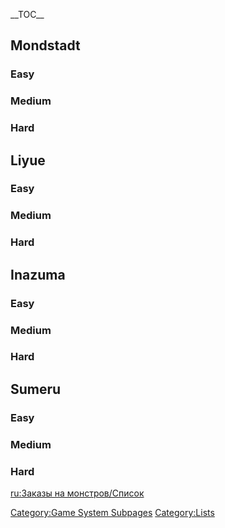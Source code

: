 {{CustomTabs
|tab1 = Overview
|tab2 = List
}}
{{Stub|Missing Mondstadt, Liyue bounties}}

__TOC__
==Mondstadt==
===Easy===
{{Bounty
|enemy      = Pyro Abyss Mage
|difficulty = Easy
|strength   = Immune to {{Color|Cryo DMG}}.
|weakness   = {{Color|[[Hydro RES]]}} decreased by '''50<nowiki>%</nowiki>'''.
|desc       = Just the other day while I was {{Color|buzz|near the Sword Cemetery in Dadaupa Gorge}}, I heard some strange noise... almost like chanting in some strange language. I decided to take a look, but fortunately it was only an Abyss Mage. I know there are some who absolutely despise their kind, so I decided to report it. Otherwise, there might be trouble if others happened to hear its annoying sounds when passing by.
}}
{{Bounty
|enemy      = Pyro Abyss Mage
|difficulty = Easy
|strength   = Immune to {{Color|Electro DMG}}.
|weakness   = {{Color|[[Cryo RES]]}} decreased by '''50<nowiki>%</nowiki>'''.
|desc       = It's a dangerous world out there! I wouldn't even dare step a single foot outside now. Just yesterday while I was
* getting some fresh air along {{Color|buzz|the road that leads to Thousand Winds Temple}}
* {{color|buzz|near the Sword Cemetery in Dadaupa Gorge}},
I ran into an Abyss Mage... You know, the kind that's all dark and orange and the like! Those are dangerous, aren't they? Fortunately for me, it was too busy doing some weird dance to notice me. Otherwise, I would have been done for!
}}
{{Bounty
|enemy      = Pyro Abyss Mage
|difficulty = Easy
|strength   = Immune to {{Color|Hydro DMG}}.
|weakness   = {{Color|[[Electro RES]]}} decreased by '''50<nowiki>%</nowiki>'''.
|desc       = Just recently while my girlfriend was {{color|buzz|near the Sword Cemetery in Dadaupa Gorge}}, she saw a creature that looked like... well, like a Sunsettia. It was bright orange, wearing a mask, and had two bunny ears. After hearing her description of it, I thought it sounded pretty cute and started to wonder if I could buy her a stuffed toy that looked like it. That would be a nice birthday gift, don't ya think?
}}
{{Bounty
|enemy      = Cryo Abyss Mage
|difficulty = Easy
|strength   = Immune to {{Color|Electro DMG}}.
|weakness   = {{Color|[[Pyro RES]]}} decreased by '''50<nowiki>%</nowiki>'''.
|desc       = Travelers, adventurers, and merchants, please stay safe out in the wild. Several days ago, while my brother was {{color|buzz|near the Sword Cemetery in Dadaupa Gorge}}, he caught a glimpse of a Cryo Abyss Mage disappearing into thin air. No one knows where it's gone since, but with such a creature running amok outside the city, it's best to be careful.
}}
{{Bounty
|enemy      = Cryo Abyss Mage
|difficulty = Easy
|strength   = Immune to {{Color|Pyro DMG}}.
|weakness   = {{Color|[[Electro RES]]}} decreased by '''50<nowiki>%</nowiki>'''.
|desc       = Things are not so peaceful around the city now. One time, while I was walking gathering Valberries {{color|buzz|near the tower between the Stormbearer Mountains and Stormbearer Point}}, I saw a monster that looked kind of like a Cryo Abyss Mage. What if I had caught a cold because of it and made others get sick? I wish the city guard would realize how serious this situation is and do something about it.
}}
{{Bounty
|enemy      = Hydro Abyss Mage
|difficulty = Easy
|strength   = Immune to {{Color|Electro DMG}}.
|weakness   = {{Color|[[Pyro RES]]}} decreased by '''50<nowiki>%</nowiki>'''.
|desc       = I'm not lying, I swear! While I was getting some fresh air along {{Color|buzz|the road that leads to Thousand Winds Temple}}, I saw a Hydro Abyss Mage creating a huge bubble &mdash; so huge that you could fit a human inside it!
}}
{{Bounty
|enemy      = Eye of the Storm
|difficulty = Easy
|strength   = Immune to {{Color|Pyro DMG}}.
|weakness   = Takes '''50<nowiki>%</nowiki>''' increased DMG from [[Sword]] characters.
|desc       = Come to think of it, I ran into something strange yesterday while I was {{Color|buzz|near the Sword Cemetery in Dadaupa Gorge}}. How should I describe it? Let's see... It was round and floating around in the air, but it definitely wasn't an Anemo Slime! It was quite unusual-looking and didn't have eyes. What do you think? Could it be dangerous?
}}
{{Bounty
|enemy      = Eye of the Storm
|difficulty = Easy
|strength   = Immune to {{Color|Electro DMG}}.
|weakness   = Takes '''50<nowiki>%</nowiki>''' increased DMG from [[Bow]] characters.
|desc       = Just a few days ago, as I was gathering Valberries {{Color|buzz|near the tower between the Stormbearer Mountains and Stormbearer Point}}, I saw a humongous monster. Apparently, it's called the "Eye of the Storm"? Anyway, it looked pretty dangerous, so I didn't stick around to get a closer look.
}}
{{Bounty
|enemy      = Eye of the Storm
|difficulty = Easy
|strength   = Immune to {{Color|Cryo DMG}}.
|weakness   = Takes '''50<nowiki>%</nowiki>''' increased DMG from [[Claymore]] characters.
|desc       = The Eye of the Storm is a being shrouded in mystery. Even after so many years of research, the laws behind its physical shape are still not clearly understood. A friend told me recently that she heard one nearby while she was
* gathering Valberries {{Color|buzz|near the tower between the Stormbearer Mountains and Stormbearer Point}}.
* {{color|buzz|near the Sword Cemetery in Dadaupa Gorge}}.
If you could capture it, it may prove useful for research...
}}
{{Bounty
|enemy      = Eye of the Storm
|difficulty = Easy
|strength   = Immune to {{Color|Geo DMG}}.
|weakness   = Takes '''50<nowiki>%</nowiki>''' increased DMG from [[Polearm]] characters.
|desc       = You mean that round Anemo monster with a shell around it? I have a friend of a friend who said he's seen it before. Apparently, he and one of his friends saw that storm eye thingy when they were getting some fresh air along {{color|buzz|the road that leads to Thousand Winds Temple}}. Unfortunately, the two of 'em got separated when they were making their escape. I don't know how things ended up for this friend of my friend's friend. All I can say is that I've never seen it with my own two eyes.
}}
{{Bounty
|enemy      = Wooden Shieldwall Mitachurl
|difficulty = Easy
|strength   = Immune to {{Color|Geo DMG}}.
|weakness   = Takes '''50<nowiki>%</nowiki>''' increased DMG from [[Claymore]] characters.
|desc       = If you ask me, slimes are my absolute favorite. Round, plump, and bouncy... They're so cute I just can't stand it! Which is exactly why I hate hilichurls... Who could ever use such poor little slimes as weapons? Just yesterday while I was getting some fresh air along {{Color|buzz|the road that leads to Thousand Winds Temple}}, I saw a mitachurl pick up a Dendro Slime and use it as a shield. How dare it do such a thing! I just hope another good, slime-loving friend will go and teach it a lesson!
}}
{{Bounty
|enemy      = Wooden Shieldwall Mitachurl
|difficulty = Easy
|strength   = Immune to {{Color|Hydro DMG}}.
|weakness   = Takes '''50<nowiki>%</nowiki>''' increased DMG from [[Bow]] characters.
|desc       = I'm starting to worry about the growing number of dangerous monsters showing up outside the city recently. Why, just today while I was {{color|buzz|near the Sword Cementery in Dadaupa Gorge}}, I caught a glimpse of a tall, burly mitachurl walking straight towards me with a big shield over its shoulder. Luckily, I was able to hide before it spotted me, otherwise I...
}}
{{Bounty
|enemy      = Blazing Axe Mitachurl
|difficulty = Easy
|strength   = Immune to {{Color|Cryo DMG}}.
|weakness   = Takes '''50<nowiki>%</nowiki>''' increased DMG from [[Claymore]] characters.
|desc       = Because I've been out of work with nothing better to do, I often while away my time taking long strolls outside the city. But yesterday, while I was gathering Valberries {{color|buzz|near the tower between the Stormbearer Mountains and Stormbearer point}}, I ran into a massive hilichurl doing exercises in the open with a big axe on the ground just beside it. If even hilichurls have such a work ethic, then what hope do I have? I need to get my life straightened out...
}}
{{Bounty
|enemy      = Blazing Axe Mitachurl
|difficulty = Easy
|strength   = Immune to {{Color|Electro DMG}}.
|weakness   = Takes '''50<nowiki>%</nowiki>''' increased DMG from [[Catalyst]] characters.
|desc       = A couple days ago, while I was {{color|buzz|near the Sword Cemetery in Dadaupa Gorge}}, I noticed a massive hilichurl stomping back and forth with a huge axe in its hands. If the city guard doesn't do something soon, ordinary people like myself won't even be able to leave the city.
}}
{{Bounty
|enemy      = Blazing Axe Mitachurl
|difficulty = Easy
|strength   = Immune to {{Color|Pyro DMG}}.
|weakness   = Takes '''50<nowiki>%</nowiki>''' increased DMG from [[Sword]] characters.
|desc       = Oh, I just love slimes. Whether it's the wet Hydro Slimes, the chilly Cryo Slimes that chase you from miles away, or the shy Dendro Slimes that hide in the ground... I love 'em all! I used to believe that slimes and hilichurls simply lived in harmony together, but now I know better. Just yesterday, while I was gathering Valberries {{color|buzz|near the tower between the Stormbearer Mountains and Stormbearer Point}}, I saw a huge hilichurl take its axe to a warm, little Pyro Slime. I couldn't bear to watch...
}}

===Medium===
{{Bounty
|enemy      = Pyro Abyss Mage
|difficulty = Medium
|strength   = Immune to {{Color|Cryo DMG}}.;Immune to {{Color|Electro DMG}}.
|weakness   = {{Color|[[Hydro RES]]}} decreased by '''50<nowiki>%</nowiki>'''.
|desc       = Can I ask a question? What sort of animal is orange and red, has two long ears, and floats from side to side? I've heard a friend say that he saw just such a creature when he was {{color|buzz|near the Sword Cemetery in Dadaupa Gorge}}. I hope that someone can answer my question and tell me how that animal smells.
}}
{{Bounty
|enemy      = Hydro Abyss Mage
|difficulty = Medium
|strength   = Immune to {{Color|Pyro DMG}}.;Immune to {{Color|Electro DMG}}.
|weakness   = {{Color|[[Cryo RES]]}} decreased by '''50<nowiki>%</nowiki>'''.
|desc       = It seems as if the number of dangerous monsters out there is increasing every day. When some friends and I were enjoying the scenery {{color|buzz|just south of Brightcrown Canyon}}, we saw a monster in front of us. My friends said that it was a Hydro Abyss Mage, a very dangerous monster that can spray water at people. That's terrible &mdash; I mean, what if it washes my makeup away?
}}
{{Bounty
|enemy      = Eye of the Storm
|difficulty = Medium
|strength   = Immune to {{Color|Pyro DMG}}.;Immune to {{Color|Cryo DMG}}.
|weakness   = Takes '''50<nowiki>%</nowiki>''' increased DMG from [[Sword]] characters.
|desc       = When traveling outdoors, safety is the first priority. I heard a friend say that she encountered an Eye of the Storm while she was
* {{color|buzz|near the Sword Cemetery in Dadaupa Gorge}}.
* gathering Valberries {{Color|buzz|near the tower between the Stormbearer Mountains and Stormbearer Point}}.
I hope everyone pays close attention to their surroundings when they go out. Actually, I was wondering &mdash; why do they call it a "storm"? Given what it does, shouldn't it be called a "twister" or a "tornado"?
}}
{{Bounty
|enemy      = Eye of the Storm
|difficulty = Medium
|strength   = Immune to {{Color|Electro DMG}}.;Immune to {{Color|Cryo DMG}}.
|weakness   = Takes '''50<nowiki>%</nowiki>''' increased DMG from [[Bow]] characters.
|desc       = Ah, elemental monsters really are an enigma. Usually, an [[Eye of the Storm]] should only appear in areas with high elemental concentrations, but I saw one yesterday while I was
* enjoying the scenery {{color|buzz|just south of Brightcrown Canyon}}, across from the Cathedral.
* gathering Valberries {{color|buzz|near the tower between the Stormbearer Mountains and Stormbearer Point}}.
* walking along {{color|buzz|the road to the chasm}} to check on things at the {{color|buzz|mine}}.
The way it floated this way and that was rather mesmerizing &mdash; shame that I lost its trail somewhere along the way.
}}
{{Bounty
|enemy      = Eye of the Storm
|difficulty = Medium
|strength   = Immune to {{Color|Hydro DMG}}.;Immune to {{Color|Electro DMG}}.
|weakness   = Takes '''50<nowiki>%</nowiki>''' increased DMG from [[Catalyst]] characters.
|desc       = Come to think of it, I ran into something strange yesterday while I was {{Color|buzz|near the Sword Cemetery in Dadaupa Gorge}}. How should I describe it? Let's see... It was round and floating around in the air, but it definitely wasn't an Anemo Slime! It was quite unusual-looking and didn't have eyes. What do you think? Could it be dangerous?
}}
{{Bounty
|enemy      = Eye of the Storm
|difficulty = Medium
|strength   = Immune to {{Color|Electro DMG}}.;Immune to {{Color|Pyro DMG}}.
|weakness   = Takes '''50<nowiki>%</nowiki>''' increased DMG from [[Polearm]] characters.
|desc       = The Eye of the Storm is a being shrouded in mystery. Even after so many years of research, the laws behind its physical shape are still not clearly understood. A friend told me recently that she heard one nearby while she was
* gathering Valberries {{Color|buzz|near the tower between the Stormbearer Mountains and Stormbearer Point}}.
* {{color|buzz|near the Sword Cemetery in Dadaupa Gorge}}.
If you could capture it, it may prove useful for research...
}}
{{Bounty
|enemy      = Eye of the Storm
|difficulty = Medium
|strength   = Immune to {{Color|Cryo DMG}}.;Immune to {{Color|Hydro DMG}}.
|weakness   = Takes '''50<nowiki>%</nowiki>''' increased DMG from [[Claymore]] characters.
|desc       = Not long ago, I heard an adventurer friend of mine say that while she was enjoying the scenery {{Color|buzz|just south of Brightcrown Canyon}}, across from the Cathedral, she met some kind of... uh, Hunter thing? The way she was describing it so excitedly, it was likely something impressive indeed. It got me thinking, too &mdash; if I had such a machine on hand, I'm sure that I'd be safe, no matter how dangerous the roads or monster camps are!
}}
{{Bounty
|enemy      = Wooden Shieldwall Mitachurl
|difficulty = Medium
|strength   = Immune to {{Color|Anemo DMG}}.;Immune to {{Color|Cryo DMG}}.
|weakness   = Takes '''50<nowiki>%</nowiki>''' increased DMG from [[Polearm]] characters.;DMG taken from Plunging Attack increased by '''750<nowiki>%</nowiki>'''.
|desc       = I always wanted to make friends with hilichurls. Since they can use fire, build tools, and make houses, they must have intelligence. That's what I thought at least, but a few days ago, I met a big hilichurl while enjoying the scenery {{color|buzz|just south of Brightcrown Canyon}}, across from the Cathedral. I had a hilichurl mask with me, which was given to me by a friend, and I wanted to give it to this big hilichurl as a gift. But the moment it saw the mask, it came charging at me with its giant wooden shield. It seems as if the road to peace will be a long one, indeed...
}}
{{Bounty
|enemy      = Wooden Shieldwall Mitachurl
|difficulty = Medium
|strength   = [[ATK]] increased by '''250%'''.
|weakness   = {{Color|[[Pyro RES]]}} decreased by '''100<nowiki>%</nowiki>'''.
|desc       = Today, while I was enjoying the scenery {{color|buzz|just south of the Brightcrown Canyon}}, across from the Cathedral, I saw a huge fellow carrying a huge wooden shield. At first, I mistook him for a fitness freak I used to know in my school days, thinking that he might have gone off the deep end with his body sculpting. But this creature had horns and was covered in fur. That was weird, of course &mdash; humans don't grow horns, after all!
}}
{{Bounty
|enemy      = Blazing Axe Mitachurl
|difficulty = Medium
|strength   = Immune to {{Color|Geo DMG}}.;Immune to {{Color|Electro DMG}}.
|weakness   = Takes '''50<nowiki>%</nowiki>''' increased DMG from [[Sword]] characters.;DMG taken from Plunging Attack increased by '''750<nowiki>%</nowiki>'''.
|desc       = Hilichurls are interesting, alright. They don't have any systematic civilization, yet they have crossbows. They have crossbows, yet they have shamans. The other day while I was enjoying the scenery {{Color|buzz|just south of Brightcrown Canyon}}, across from the Cathedral, I even saw a huge hilichurl use a Pyro Slime to set its axe ablaze. All these signs point to the hilichurls possessing quite unique technological and cultural standards.
}}
{{Bounty
|enemy      = Blazing Axe Mitachurl
|difficulty = Medium
|strength   = [[ATK]] increased by '''250%'''.
|weakness   = {{Color|[[Electro RES]]}} decreased by '''100<nowiki>%</nowiki>'''.
|desc       = I'm lucky to have made it back... Earlier, while I was getting some fresh air along {{Color|buzz|the road that leads to Thousand Winds Temple}}, I ran into a weird blockhead covered in jet-black fur who was wielding a flaming axe bigger than me! I was so terrified that I fled back here as quickly as I could...
}}
{{Bounty
|enemy      = Blazing Axe Mitachurl
|difficulty = Medium
|strength   = [[ATK]] increased by '''250%'''.
|weakness   = {{Color|[[Cryo RES]]}} decreased by '''100<nowiki>%</nowiki>'''.
|desc       = A couple days ago, while I was {{color|buzz|near the Sword Cemetery in Dadaupa Gorge}}, I noticed a massive hilichurl stomping back and forth with a huge axe in its hands. If the city guard doesn't do something soon, ordinary people like myself won't even be able to leave the city.
}}

===Hard===
{{Bounty
|enemy      = Ruin Guard
|difficulty = Hard
|strength   = Immune to {{Color|Physical DMG}}.
|weakness   = All {{Color|Elemental RES}} decreased by '''50<nowiki>%</nowiki>'''.
|desc       = I saw a strange machine earlier while I was {{Color|buzz|near the Sword Cemetery in Dadaupa Gorge}}. I wanted to check it out, but it started spouting strange noises as it stood up and swinging its two long arms as if prepared to strike. Getting hit by one of those things would have been no joke! But thanks to my constant training, I was able to run away quickly to safety. The moral of the story is, well... that everyone should train more!
}}
{{Bounty
|enemy      = Ruin Guard
|difficulty = Hard
|strength   = Immune to {{Color|Hydro DMG}}.;Immune to {{Color|Anemo DMG}}.
|weakness   = {{Color|[[Electro RES]]}} decreased by '''50<nowiki>%</nowiki>'''.;DMG taken from Plunging Attack increased by '''750<nowiki>%</nowiki>'''.
|desc       = I've heard that you can sometimes find scrapped machinery from ruins, and that their parts sell for a lot. Some days ago, I ran into one while
* gathering Valberries {{Color|buzz|near the tower between the Stormbearer Mountains and Stormbearer Point}}.
* {{Color|buzz|near the Sword Cemetery in Dadaupa Gorge}}.
* getting some fresh air along {{color|buzz|the road that leads to Thousand Winds Temple}}.
I thought I'd gotten lucky, but the moment I got over there, its eye came alight and it got up, ready to smack me...
}}
{{Bounty
|enemy      = Ruin Hunter
|difficulty = Hard
|strength   = Immune to {{Color|Pyro DMG}}.;Immune to {{Color|Anemo DMG}}.
|weakness   = Takes '''100<nowiki>%</nowiki>''' increased [[CRIT DMG]].
|desc       = The spiral is the heartbeat of life &mdash; the stairway to infinity! If we could follow the turn of the golden spiral, we can reach the truth &mdash; at least, that's what my friend says, and that's why he keeps studying life forms that spin. Whether it be Starconches, Geovishap Hatchlings, or Eyes of the Storm, he has studied their movements up close. A few days earlier, he told me excitedly that he encountered a marvelous machine while enjoying the scenery {{Color|buzz|just south of Brightcrown Canyon}}, across from the Cathedral &mdash; the machine could not only rotate on a horizontal axis, but on a vertical axis too... I can't help but feel that there's something wrong with him. Should I just play along and calm him down a little before thinking of a way to take him to get some professional help?
}}
{{Bounty
|enemy      = Ruin Hunter
|difficulty = Hard
|strength   = Immune to {{Color|Electro DMG}}.;Immune to {{Color|Geo DMG}}.
|weakness   = Takes '''50<nowiki>%</nowiki>''' increased [[CRIT Rate]].;DMG taken from Plunging Attack increased by '''750<nowiki>%</nowiki>'''.
|desc       = While I was
* getting some fresh air along {{Color|buzz|the road that leads to Thousand Winds Temple}}
* enjoying the scenery {{color|buzz|just south of Brightcrown Canyon}}, across from the Cathedral,
I saw a Ruin Hunter... No, I didn't check if it was really broken or not. I mean, do I look like I have enough lives to spare if it starts charging at me with its blade?
}}
{{Bounty
|enemy      = Ruin Hunter
|difficulty = Hard
|strength   = Immune to {{Color|Physical DMG}}.
|weakness   = All {{Color|Elemental RES}} decreased by '''50<nowiki>%</nowiki>'''.
|desc       = A few days {{sic|I go}}, I spied a mysterious floating machine from afar while
* enjoying the scenery {{color|buzz|just south of Brightcrown Canyon}}, across from the Cathedral.
* getting some fresh air along {{Color|buzz|the road that leads to Thousand Winds Temple}}.
Where can I buy such an awesome thing? If anyone knows, please let me know.
}}
{{Bounty
|enemy      = Ruin Hunter
|difficulty = Hard
|strength   = Immune to {{Color|Cryo DMG}}.;Immune to {{Color|Pyro DMG}}.;[[ATK]] increased by '''120<nowiki>%</nowiki>'''.
|weakness   = Takes '''100<nowiki>%</nowiki>''' increased DMG from [[Claymore]] characters.
|desc       = Not long ago, I heard an adventurer friend of mine say that while she was getting some fresh air along {{color|buzz|the road that leads to Thousand Winds Temple}}, she met some kind of... uh, Hunter thing? The way she was describing it so excitedly, it was likely something impressive indeed. It got me thinking, too — if I had such a machine on hand, I'm sure that I'd be safe, no matter how dangerous the roads or monster camps are!
}}
{{Bounty
|enemy      = Ruin Hunter
|difficulty = Hard
|strength   = Immune to {{Color|Cryo DMG}}.;Immune to {{Color|Hydro DMG}}.;[[ATK]] increased by '''120<nowiki>%</nowiki>'''.
|weakness   = Takes '''100<nowiki>%</nowiki>''' increased DMG from [[Claymore]] characters.
|desc       = Not long ago, I heard an adventurer friend of mine say that while she was enjoying the scenery {{color|buzz|just south of Brightcrown Canyon}}, across from the Cathedral, she met some kind of... uh, Hunter Thing? The way she was describing it so excitedly, it was likely something impressive indeed. It got me thinking, too — if I had such a machine on hand, I'm sure that I'd be safe, no matter how dangerous the roads or monster camps are!
}}

==Liyue==
===Easy===
{{Bounty
|enemy      = Cryo Abyss Mage
|difficulty = Easy
|strength   = Immune to {{Color|Pyro DMG}}.
|weakness   = {{Color|[[Electro RES]]}} decreased by '''50<nowiki>%</nowiki>'''.
|desc       = Things are not so peaceful around the city now. One time, while I was walking along {{Color|buzz|the road to the Chasm}} to check on things at the {{Color|buzz|mine}}, I saw a monster that looked kind of like a Cryo Abyss Mage. What if I had caught a cold because of it and made others get sick? I wish the city guard would realize how serious this situation is and do something about it.
}}
{{Bounty
|enemy      = Cryo Abyss Mage
|difficulty = Easy
|strength   = Immune to {{Color|Electro DMG}}.
|weakness   = {{Color|[[Pyro RES]]}} decreased by '''50<nowiki>%</nowiki>'''.
|desc       = Travelers, adventurers, and merchants, please stay safe out in the wild. Several days ago, while my brother was strolling around {{color|buzz|Cuijue Slope}} before unknowingly wandering into a {{color|buzz|valley of shining stone pillars}}, he caught a glimpse of a Cryo Abyss Mage disappearing into thin air. No one knows where it's gone since, but with such a creature running amok outside the city, it's best to be careful.
}}
{{Bounty
|enemy      = Hydro Abyss Mage
|difficulty = Easy
|strength   = Immune to {{Color|Electro DMG}}.
|weakness   = {{Color|[[Pyro RES]]}} decreased by '''50<nowiki>%</nowiki>'''.
|desc       = I'm not lying, I swear! While I was strolling around {{Color|buzz|Cuijue Slope}} before unknowingly wandering into a {{Color|buzz|valley of shining stone pillars}}, I saw a Hydro Abyss Mage creating a huge bubble &mdash; so huge that you could fit a human inside it!
}}
{{Bounty
|enemy      = Hydro Abyss Mage
|difficulty = Easy
|strength   = Immune to {{Color|Hydro DMG}}.
|weakness   = {{Color|[[Electro RES]]}} decreased by '''50<nowiki>%</nowiki>'''.
|desc       = Several days ago, I was strolling around {{Color|buzz|Cuijue Slope}} before unknowingly wandering into a {{Color|buzz|valley of shining stone pillars}} when I saw a Hydro Abyss Mage. I've heard that it's a very dangerous monster. After all, a monster that can use Hydro attacks is definitely dangerous. Especially after my father's rheumatism was recently triggered by a change of weather, if he encounters a Hydro attack, the rheumatism could worsen. I hope someone can take this creature out.
}}
{{Bounty
|enemy      = Hydro Abyss Mage
|difficulty = Easy
|strength   = Immune to {{Color|Pyro DMG}}.
|weakness   = {{Color|[[Electro RES]]}} decreased by '''50<nowiki>%</nowiki>'''.
|desc       = Several days ago, I was picking herbs {{color|buzz|on the spooky mountain roads around Wuwang Hill}} when I saw a Hydro Abyss Mage. I've heard that it's a very dangerous monster. After all, a monster that can use Hydro attacks could trigger someone's rheumatism. I hope someone can take this creature out.
}}
{{Bounty
|enemy      = Pyro Abyss Mage
|difficulty = Easy
|strength   = Immune to {{Color|Electro DMG}}.
|weakness   = {{Color|[[Cryo RES]]}} decreased by '''50<nowiki>%</nowiki>'''.
|desc       = It's a dangerous world out there! I wouldn't even dare step a single foot outside now. Just yesterday while I was strolling around {{color|buzz|Cuijue Slope}} before unknowingly wandering into a {{color|buzz|valley of shining stone pillars}}, I ran into an Abyss Mage... You know, the kind that's all dark and orange and the like! Those are dangerous, aren't they? Fortunately for me, it was too busy doing some weird dance to notice me. Otherwise, I would have been done for!
}}
{{Bounty
|enemy      = Pyro Abyss Mage
|difficulty = Easy
|strength   = Immune to {{Color|Hydro DMG}}.
|weakness   = {{Color|[[Electro RES]]}} decreased by '''50<nowiki>%</nowiki>'''.
|desc       = Just recently while my girlfriend was strolling around {{color|buzz|Cuijue Slope}} before unknowingly wandering into a {{color|buzz|valley of shining stone pillars}}, she saw a creature that looked like... well, like a Sunsettia. It was bright orange, wearing a mask, and had two bunny ears. After hearing her description of it, I thought it sounded pretty cute and started to wonder if I could buy her a stuffed toy that looked like it. That would be a nice birthday gift, don't ya think?
}}
{{Bounty
|enemy      = Pyro Abyss Mage
|difficulty = Easy
|strength   = Immune to {{Color|Cryo DMG}}.
|weakness   = {{Color|[[Hydro RES]]}} decreased by '''50<nowiki>%</nowiki>'''.
|desc       = Just the other day while I was walking along {{color|buzz|the main road south of Wangshu Inn}}, I heard some strange noise... almost like chanting in some strange language. I decided to take a look, but fortunately it was only an Abyss Mage. I know there are some who absolutely despise their kind, so I decided to report it. Otherwise, there might be trouble if others happened to hear its annoying sounds when passing by.
}}
{{Bounty
|enemy      = Eye of the Storm
|difficulty = Easy
|strength   = Immune to {{Color|Hydro DMG}}.
|weakness   = Takes '''50<nowiki>%</nowiki>''' increased DMG from [[Catalyst]] characters.
|desc       = I had heard one of my adventurer friends speak of the "Eye of the Storm" before, but I had never actually seen one until just a few days ago. I was
* strolling around {{Color|buzz|Cuijue Slope}} before unknowingly wandering into a {{Color|buzz|valley of shining stone pillars}},
* walking along {{Color|buzz|the main road south of Wangshu Inn}},
* picking herbs {{color|buzz|on the spooky mountain roads around Wuwang Hill}},
when all of a sudden I heard a great whooshing sound. I turned around there I saw it... The Eye of the Storm was spinning around and charging straight at me! I managed to dodge out of its way and found a place to hide. I'm lucky I made it out alive.
}}
{{Bounty
|enemy      = Eye of the Storm
|difficulty = Easy
|strength   = Immune to {{Color|Cryo DMG}}.
|weakness   = Takes '''50<nowiki>%</nowiki>''' increased DMG from [[Claymore]] characters.
|desc       = The Eye of the Storm is a being shrouded in mystery. Even after so many years of research, the laws behind its physical shape are still not clearly understood. A friend told me recently that she heard one nearby while she was walking along {{Color|buzz|the main road south of Wangshu Inn}}. If you could capture it, it may prove useful for research...
}}
{{Bounty
|enemy      = Eye of the Storm
|difficulty = Easy
|strength   = Immune to {{Color|Geo DMG}}.
|weakness   = Takes '''50<nowiki>%</nowiki>''' increased DMG from [[Polearm]] characters.
|desc       = You mean that round Anemo monster with a shell around it? I have a friend of a friend who said he's seen it before. Apparently, he and one of his friends saw that storm eye thingy when they were strolling around {{Color|buzz|Cuijue Slope}} before unknowingly wandering into a {{Color|buzz|valley of shining stone pillars}}. Unfortunately, the two of 'em got separated when they were making their escape. I don't know how things ended up for this friend of my friend's friend. All I can say is that I've never seen it with my own two eyes.
}}
{{Bounty
|enemy      = Wooden Shieldwall Mitachurl
|difficulty = Easy
|strength   = Immune to {{Color|Geo DMG}}.
|weakness   = Takes '''50<nowiki>%</nowiki>''' increased DMG from [[Claymore]] characters.
|desc       = If you ask me, slimes are my absolute favorite. Round, plump, and bouncy... They're so cute I just can't stand it! Which is exactly why I hate hilichurls... Who could ever use such poor little slimes as weapons? Just yesterday
* while I was strolling around {{Color|buzz|Cuijue Slope}} before unknowingly wandering into a {{Color|buzz|valley of shining stone pillars}},
* while I was picking herbs {{color|buzz|on the spooky mountain roads around Wuwang Hill}},
I saw a mitachurl pick up a Dendro Slime and use it as a shield. How dare it do such a thing! I just hope another good, slime-loving friend will go and teach it a lesson!
}}
{{Bounty
|enemy      = Blazing Axe Mitachurl
|difficulty = Easy
|strength   = Immune to {{Color|Electro DMG}}.
|weakness   = Takes '''50<nowiki>%</nowiki>''' increased DMG from [[Catalyst]] characters.
|desc       = A couple days ago, while I was walking along 
*{{Color|buzz|the main road south of Wangshu Inn}},
*{{Color|buzz|the road to the Chasm}} to check on things at the {{Color|buzz|mine}},
I noticed a massive hilichurl stomping back and forth with a huge axe in its hands. If the city guard doesn't do something soon, ordinary people like myself won't even be able to leave the city.
}}
{{Bounty
|enemy      = Rock Shieldwall Mitachurl
|difficulty = Easy
|strength   = Immune to {{Color|Pyro DMG}}.
|weakness   = Takes '''50<nowiki>%</nowiki>''' increased DMG from [[Claymore]] characters.
|desc       = Back when I was a kid, no hilichurl would ever dare come near any settlement. But things have changed these days. Why, just yesterday while I was out for my walk, I overheard some young fella say, "Yesterday, while I was walking along {{Color|buzz|the main road south of Wangshu Inn}}, I ran into a mitachurl with a big stone shield. I was scared stiff!" To think that young people these days would be afraid of hilichurls... Things sure ain't the same as they used to be.
}}

===Medium===
{{Bounty
|enemy      = Cryo Abyss Mage
|difficulty = Medium
|strength   = Immune to {{Color|Pyro DMG}}.;Immune to {{Color|Hydro DMG}}.
|weakness   = {{Color|[[Electro RES]]}} decreased by '''50<nowiki>%</nowiki>'''.
|desc       = I saw something strange the other day while I was strolling around {{Color|buzz|Cuijue Slope}} before unknowingly wandering into a {{Color|buzz|valley of shining stone pillars}}. It was white, floaty, and looked like a sort of cloth bag, but when I tried to get a closer look, it was gone. Is it some sort of dangerous monster?
}}
{{Bounty
|enemy      = Hydro Abyss Mage
|difficulty = Medium
|strength   = Immune to {{Color|Pyro DMG}}.;Immune to {{Color|Electro DMG}}.
|weakness   = {{Color|[[Cryo RES]]}} decreased by '''50<nowiki>%</nowiki>'''.
|desc       = It seems as if the number of dangerous monsters out there is increasing every day. When some friends and I were
* picking herbs {{Color|buzz|on the spooky mountain roads around Wuwang Hill}},
* {{Color|buzz|near the Sword Cemetery in Dadaupa Gorge}},
we saw a monster in front of us. My friends said that it was a Hydro Abyss Mage, a very dangerous monster that can spray water at people. That's terrible &mdash; I mean, what if it washes my makeup away?
}}
{{Bounty
|enemy      = Eye of the Storm
|difficulty = Medium
|strength   = Immune to {{Color|Cryo DMG}}.;Immune to {{Color|Hydro DMG}}.
|weakness   = Takes '''50<nowiki>%</nowiki>''' increased DMG from [[Claymore]] characters.
|desc       = I had heard one of my adventurer friends speak of the "Eye of the Storm" before, but I had never actually seen one until just a few days ago. I was
* strolling around {{Color|buzz|Cuijue Slope}} before unknowingly wandering into a {{Color|buzz|valley of shining stone pillars}},
* walking along {{Color|buzz|the main road south of Wangshu Inn}},
* picking herbs {{color|buzz|on the spooky mountain roads around Wuwang Hill}},
when all of a sudden I heard a great whooshing sound. I turned around there I saw it... The Eye of the Storm was spinning around and charging straight at me! I managed to dodge out of its way and found a place to hide. I'm lucky I made it out alive.
}}
{{Bounty
|enemy      = Eye of the Storm
|difficulty = Medium
|strength   = Immune to {{Color|Electro DMG}}.;Immune to {{Color|Pyro DMG}}.
|weakness   = Takes '''50<nowiki>%</nowiki>''' increased DMG from [[Polearm]] characters.
|desc       = The Eye of the Storm is a being shrouded in mystery. Even after so many years of research, the laws behind its physical shape are still not clearly understood. A friend told me recently that she heard one nearby while she was walking along {{Color|buzz|the main road south of Wangshu Inn}}. If you could capture it, it may prove useful for research...
}}
{{Bounty
|enemy      = Geovishap Hatchling
|difficulty = Medium
|strength   = Immune to {{Color|Cryo DMG}}.;Immune to {{Color|Electro DMG}}.
|weakness   = Takes '''50<nowiki>%</nowiki>''' increased DMG from [[Polearm]] characters.
|desc       = Ever since my dog passed away, I've been looking to get a more long-lived pet to keep me company through my sunset years. I've heard it said that Geovishap Hatchlings have great longevity, so I've been looking to get one myself. A few days ago, my grandson told me that he had seen one while
* strolling around {{Color|buzz|Cuijue Slope}} before unknowingly wandering into a {{Color|buzz|valley of shining stone pillars}}.
* picking herbs {{color|buzword|on the spooky mountain roads around Wuwang Hill.}}
However, it had very quickly burrowed into the ground and disappeared...
}}
{{Bounty
|enemy      = Geovishap Hatchling
|difficulty = Medium
|strength   = Immune to {{Color|Pyro DMG}}.;Immune to {{Color|Cryo DMG}}.
|weakness   = Takes '''50<nowiki>%</nowiki>''' increased DMG from [[Catalyst]] characters.
|desc       = I recently met a really pretty lady scholar, so I've been thinking that maybe I can find her something interesting to research. Earlier, I saw a very unique-looking creature while I was walking along {{Color|buzz|the main road south of Wangshu Inn}}. It looked like a lizard, but huge and with super thick armor. None of my friends knew what it was &mdash; I sure think she might find it interesting!
}}
{{Bounty
|enemy      = Geovishap Hatchling
|difficulty = Medium
|strength   = Immune to {{Color|Pyro DMG}}.;Immune to {{Color|Hydro DMG}}.
|weakness   = Takes '''50<nowiki>%</nowiki>''' increased DMG from [[Catalyst]] characters.
|desc       = I recently met a really pretty lady scholar, so I've been thinking that maybe I can find her something interesting to research. Earlier, I saw a very unique-looking creature while I was walking along {{Color|buzz|the main road south of Wangshu Inn}}. It looked like a lizard, but huge and with super thick armor. None of my friends knew what it was &mdash; I sure think she might find it interesting!
}}
{{Bounty
|enemy      = Wooden Shieldwall Mitachurl
|difficulty = Medium
|strength   = Immune to {{Color|Anemo DMG}}.;Immune to {{Color|Cryo DMG}}.
|weakness   = Takes '''50<nowiki>%</nowiki>''' increased DMG from [[Polearm]] characters.;DMG taken from Plunging Attack increased by '''750<nowiki>%</nowiki>'''.
|desc       = I always wanted to make friends with hilichurls. Since they can use fire, build tools, and make houses, they must have intelligence. That's what I thought at least, but a few days ago, I met a big hilichurl while picking herbs {{color|buzz|on the spooky mountain roads around Wuwang Hill}}. I had a hilichurl mask with me, which was given to me by a friend, and I wanted to give it to this big hilichurl as a gift. But the moment it saw the mask, it came charging at me with its giant wooden shield. It seems as if the road to peace will be a long one, indeed...
}}
{{Bounty
|enemy      = Blazing Axe Mitachurl
|difficulty = Medium
|strength   = Immune to {{Color|Geo DMG}}.;Immune to {{Color|Electro DMG}}.
|weakness   = Takes '''50<nowiki>%</nowiki>''' increased DMG from [[Sword]] characters.;DMG taken from Plunging Attack increased by '''750<nowiki>%</nowiki>'''.
|desc       = Hilichurls are interesting, alright. They don't have any systematic civilization, yet they have crossbows. They have crossbows, yet they have shamans. The other day while I was walking along {{color|buzz|the road to the Chasm}} to check on things at the {{color|buzz|mine}}, I even saw a huge hilichurl use a Pyro Slime to set its axe ablaze. All these signs point to the hilichurls possessing quite unique technological and cultural standards.
}}
{{Bounty
|enemy      = Blazing Axe Mitachurl
|difficulty = Medium
|strength   = [[ATK]] increased by '''250%'''.
|weakness   = {{Color|[[Cryo RES]]}} decreased by '''100<nowiki>%</nowiki>'''.
|desc       = A couple days ago, while I was walking along {{color|buzz|the main road south of Wangshu Inn}}, I noticed a massive hilichurl stomping back and forth with a huge axe in its hands. If the city guard doesn't do something soon, ordinary people like myself won't even be able to leave the city.
}}
{{Bounty
|enemy      = Rock Shieldwall Mitachurl
|difficulty = Medium
|strength   = [[ATK]] increased by '''250%'''.
|weakness   = {{Color|[[Electro RES]]}} decreased by '''100<nowiki>%</nowiki>'''.
|desc       = Yesterday, as I was
* walking along {{color|buzz|the road to the Chasm}} to check on things at the {{color|buzz|mine}},
* picking herbs {{color|buzz|on the spooky mountain roads around Wuwang Hill}},
I ran into a mitachurl with a shield made out of stone. It was horrifying!
}}
{{Bounty
|enemy      = Rock Shieldwall Mitachurl
|difficulty = Medium
|strength   = Immune to {{Color|Hydro DMG}}.;Immune to {{Color|Cryo DMG}}.
|weakness   = Takes '''50<nowiki>%</nowiki>''' increased DMG from [[Claymore]] characters.;DMG taken from Plunging Attack increased by '''750<nowiki>%</nowiki>'''.
|desc       = When I was very little, I saw a monster out in the wild that wore a mask and bore a stone shield. My parents told me later that it was a hilichurl, a creature that attacks humans. But that hilichurl didn't do anything &mdash; it just stood there and looked at me from a distance. I'd forgotten all about this incident, or so I thought. A few days ago, while walking along {{Color|buzz|the main road south of Wangshu Inn}}, I encountered a large hilichurl wielding a stone shield. It reminded me of that incident from my childhood &mdash; did that hilichurl grow up, just like I had? It looked at me from a distance for a good long while before hefting its shield and walking away.
}}

===Hard===
{{Bounty
|enemy      = Stonehide Lawachurl
|difficulty = Hard
|strength   = Immune to {{Color|Cryo DMG}}.
|weakness   = Takes '''50<nowiki>%</nowiki>''' increased DMG from [[Catalyst]] characters.
|desc       = Could that be the legendary Hilichurl Champion? A few days ago, a friend and I were walking along
* {{Color|buzz|the road to the Chasm}} to check on things at the {{Color|buzz|mine}},
* {{color|buzz|the main road south of wangshu Inn}},
when we encountered a golden creature that looked like it was hewn out of rock. It was almost like a hilichurl, but with some differences. I wonder what price it might fetch if we captured one? After all, it must have some gold in it, given how it glitters so brightly!
}}
{{Bounty
|enemy      = Stonehide Lawachurl
|difficulty = Hard
|strength   = Immune to {{Color|Electro DMG}}.
|weakness   = {{Color|[[Cryo RES]]}} decreased by '''50<nowiki>%</nowiki>'''.
|desc       = I encountered one of those Stonehide Lawachurls out in the wild the other day. I was walking along {{Color|buzz|the road to the Chasm}} to check on things at the {{Color|buzz|mine}}, when suddenly without warning, that thing locked eyes with me &mdash; felt like I was going to jump out of my skin. If anyone passes that way, please watch yourself.
}}
{{Bounty
|enemy      = Stonehide Lawachurl
|difficulty = Hard
|strength   = Immune to {{Color|Cryo DMG}}.
|weakness   = {{Color|[[Hydro RES]]}} decreased by '''50<nowiki>%</nowiki>'''.;DMG taken from Plunging Attack increased by '''750<nowiki>%</nowiki>'''.
|desc       = Maybe it is an omen of imminent turmoil... Yesterday, while I was strolling around {{color|buzz|Cuijue Slope}} before unknowingly wandering into a {{color|buzz|valley of shining stone pillars}}, I encountered a very special-looking Mitachurl. Its hide appeared to be completely ossified. Perhaps it's some new species of monster... May the archons protect this land!
}}
{{Bounty
|enemy      = Stonehide Lawachurl
|difficulty = Hard
|strength   = Immune to {{Color|Physical DMG}}.
|weakness   = All {{Color|Elemental RES}} decreased by '''50<nowiki>%</nowiki>'''.
|desc       = I've said this a thousand times before &mdash; there's no way that's a normal Mitachurl! While I was picking herbs {{color|buzz|on the spooky mountain roads around Wuwang Hill}}, I saw something way larger and stronger than other Mitachurls. Its skin even looked... petrified, somehow. Perhaps it's some sort of mutant hilichurl! Please believe me!
}}
{{Bounty
|enemy      = Stonehide Lawachurl
|difficulty = Hard
|strength   = Immune to {{Color|Pyro DMG}}.
|weakness   = {{Color|[[Electro RES]]}} decreased by '''50<nowiki>%</nowiki>'''.
|desc       = I've heard a scholar friend say before that Stonehide Lawachurls are very rare creatures, but I believe I really saw one the other day while picking herbs {{color|buzz|on the spooky mountain roads around Wuwang Hill}}. They say that you must be really lucky to see one, but somehow, I always lose money when betting on stones.
}}
{{Bounty
|enemy      = Ruin Guard
|difficulty = Hard
|strength   = Immune to {{Color|Hydro DMG}}.;Immune to {{Color|Anemo DMG}}.
|weakness   = {{Color|[[Electro RES]]}} decreased by '''50<nowiki>%</nowiki>'''.;DMG taken from Plunging Attack increased by '''750<nowiki>%</nowiki>'''.
|desc       = I've heard that you can sometimes find scrapped machinery from ruins, and that their parts sell for a lot. Some days ago, I ran into one while
* strolling around {{Color|buzz|Cuijue Slope}} before unknowingly wandering into a {{Color|buzz|valley of shining stone pillars}}.
* walking along {{color|buzz|the road to the Chasm}} to check on things at the {{color|buzz|mine}}.
I thought I'd gotten lucky, but the moment I got over there, its eye came alight and it got up, ready to smack me...
}}
{{Bounty
|enemy      = Ruin Guard
|difficulty = Hard
|strength   = Immune to {{Color|Cryo DMG}}.;Immune to {{Color|Pyro DMG}}.;[[ATK]] increased by '''100<nowiki>%</nowiki>'''.
|weakness   = Takes '''100<nowiki>%</nowiki>''' increased DMG from [[Claymore]] characters.
|desc       = They call those Ruin Guards, right? One day, I saw one while
* strolling around {{Color|buzz|Cuijue Slope}} before unknowingly wandering into a {{Color|buzz|valley of shining stone pillars}}.
* walking along {{Color|buzz|the main road south of Wangshu Inn}}.
It looks amazing! Do you think there's someone inside piloting it?
}}
{{Bounty
|enemy      = Ruin Guard
|difficulty = Hard
|strength   = Immune to {{Color|Physical DMG}}.
|weakness   = All {{Color|Elemental RES}} decreased by '''50<nowiki>%</nowiki>'''.
|desc       = I saw a strange machine earlier while I was
* picking herbs {{color|buzz|on the spooky mountain roads around Wuwang Hill}}.
* enjoying the scenery {{color|buzz|just south of Brightcrown Canyon}}, across from the Cathedral.
I wanted to check it out, but it started spouting strange noises as it stood up and swinging its two long arms as if prepared to strike. Getting hit by one of those things would have been no joke! But thanks to my constant training, I was able to run away quickly to safety. The moral of the story is, well... that everyone should train more!
}}
{{Bounty
|enemy      = Ruin Hunter
|difficulty = Hard
|strength   = Immune to {{Color|Cryo DMG}}.;Immune to {{Color|Pyro DMG}}.;[[ATK]] increased by '''120<nowiki>%</nowiki>'''.
|weakness   = Takes '''100<nowiki>%</nowiki>''' increased DMG from [[Claymore]] characters.
|desc       = Not long ago, I heard an adventurer friend of mine say that while she was picking herbs {{Color|buzz|on the spooky mountain roads around Wuwang Hill}}, she met some kind of... uh, Hunter thing? The way she was describing it so excitedly, it was likely something impressive indeed. It got me thinking, too &mdash; if I had such a machine on hand, I'm sure that I'd be safe, no matter how dangerous the roads or monster camps are!
}}
{{Bounty
|enemy      = Ruin Hunter
|difficulty = Hard
|strength   = Immune to {{Color|Pyro DMG}}.;Immune to {{Color|Anemo DMG}}.
|weakness   = Takes '''100<nowiki>%</nowiki>''' increased [[CRIT DMG]].
|desc       = The spiral is the heartbeat of life &mdash; the stairway to infinity! If we could follow the turn of the golden spiral, we can reach the truth &mdash; at least, that's what my friend says, and that's why he keeps studying life forms that spin. Whether it be Starconches, Geovishap Hatchlings, or Eyes of the Storm, he has studied their movements up close. A few days earlier, he told me excitedly that he encountered a marvelous machine while
* walking along {{Color|buzz|the main road south of Wangshu Inn}} &mdash;
* strolling around {{color|buzz|Cuijue Slope}} before unknowingly wandering into a {{color|buzz|valley of shining stone pillars}} &mdash;
the machine could not only rotate on a horizontal axis, but on a vertical axis too... I can't help but feel that there's something wrong with him. Should I just play along and calm him down a little before thinking of a way to take him to get some professional help?
}}
{{Bounty
|enemy      = Ruin Hunter
|difficulty = Hard
|strength   = Immune to {{Color|Physical DMG}}.
|weakness   = All {{Color|Elemental RES}} decreased by '''50<nowiki>%</nowiki>'''.
|desc       = A few days {{sic|I go}}, I spied a mysterious floating machine from afar while strolling around {{color|buzz|Cuijue Slope}} before unknowingly wandering into a {{color|buzz|valley of shining stone pillars}}. Where can I buy such an awesome thing? If anyone knows, please let me know.
}}
{{Bounty
|enemy      = Ruin Hunter
|difficulty = Hard
|strength   = Immune to {{Color|Electro DMG}}.;Immune to {{Color|Geo DMG}}.
|weakness   = Takes '''50<nowiki>%</nowiki>''' increased [[CRIT DMG]].;DMG taken from Plunging Attack increased by '''750<nowiki>%</nowiki>'''.
|desc       = While I was walking along {{color|buzz|the main road south of Wangshu Inn}}, I saw a Ruin Hunter... No, I didn't check if it was really broken or not. I mean, do I look like I have enough lives to spare if it starts charging at me with its blade?
}}

==Inazuma==
===Easy===
{{Bounty
|enemy      = Electro Abyss Mage
|difficulty = Easy
|strength   = Immune to {{Color|Electro DMG}}.
|weakness   = {{Color|[[Cryo RES]]}} decreased by '''50<nowiki>%</nowiki>'''.
|desc       = I saw something strange the other day while I was patrolling the {{Color|buzz|seaside north of Tatarasuna}} to prevent scavengers from entering Tatarasuna. It was purple and floating around like a rotten [[Lavender Melon]], but when I tried to get a closer look, it was gone. Don't know if it is some kind of dangerous monster.
}}
{{Bounty
|enemy      = Hydro Abyss Mage
|difficulty = Easy
|strength   = Immune to {{Color|Pyro DMG}}.
|weakness   = {{Color|[[Electro RES]]}} decreased by '''50<nowiki>%</nowiki>'''.
|desc       = Several days ago, I was relaxing and studying by the {{Color|buzz|seaside near Byakko Plain close to the Chinju Forest}} when I saw a Hydro Abyss Mage. I've heard that it's a very dangerous monster. After all, a monster that can use Hydro attacks is definitely dangerous. Especially after my father's rheumatism was recently triggered by a change of weather, if he encounters a Hydro attack, the rheumatism could worsen. I hope someone can take this creature out.
}}
{{Bounty
|enemy      = Cryo Abyss Mage
|difficulty = Easy
|strength   = Immune to {{Color|Pyro DMG}}.
|weakness   = {{Color|[[Electro RES]]}} decreased by '''50<nowiki>%</nowiki>'''.
|desc       = Things are not so peaceful around the city now. One time, while I was patrolling the {{color|buzz|seaside north of Tatarasuna}} to prevent scavengers from entering Tatarasuna, I saw a monster that looked kind of like a Cryo Abyss Mage. It would have been quite dangerous if I had caught a cold because of it. After all, I could have spread the cold to others. I hope the guards or some wayfaring hero can do something about it.
}}
{{Bounty
|enemy      = Electro Samachurl
|difficulty = Easy
|strength   = Immune to {{Color|Anemo DMG}}.
|weakness   = {{Color|[[Hydro RES]]}} decreased by '''50<nowiki>%</nowiki>'''.
|desc       = A couple days ago, while I was checking out the legend of the [[Kitsune Saiguu]] {{Color|buzz|near the Araumi Ruins}}, I noticed a tiny hilichurl stomping back and forth with a stick that's taller than it and mumbling something incomprehensible. I am afraid it's some kind of curse against the Almighty Shogun! I just hope the Commission would do something about it.
}}
{{Bounty
|enemy      = Crackling Axe Mitachurl
|difficulty = Easy
|strength   = Immune to {{Color|Geo DMG}}.
|weakness   = {{Color|[[Anemo RES]]}} decreased by '''50<nowiki>%</nowiki>'''.
|desc       = Back when I was a kid, I once received the [[Martial Arts in Teyvat#Kitain Arts|Kitain Arts Okuden]] and defended peace everywhere with a cross spear. But things have changed these days. Why, just yesterday while I was having tea, I overheard some young fella say, "Yesterday, while I was picking some [[Sea Ganoderma]] {{Color|buzz|near the Nazuchi Beach}}, I ran into a hilichurl with a giant axe. I was scared stiff!" To think that guards who carry the Electro Mitsudomoe these days would be afraid of hilichurls... Things sure ain't the same as they used to be.
}}
{{Bounty
|enemy      = Crackling Axe Mitachurl
|difficulty = Easy
|strength   = Immune to {{Color|Pyro DMG}}.
|weakness   = {{Color|[[Geo RES]]}} decreased by '''50<nowiki>%</nowiki>'''.
|desc       = A couple of days ago, while I was relaxing and studying by the {{Color|buzz|seaside near Byakko Plain close to the Chinju Forest}}, I noticed a massive hilichurl stomping back and forth with a huge axe in its hands. If the Commission doesn't do something soon, less able-bodied people like myself won't even be able to leave the city.
}}

===Medium===
{{Bounty
|enemy      = Hydro Abyss Mage
|difficulty = Medium
|strength   = Immune to {{Color|Cryo DMG}}.;[[Tidal Wave]]: The Bounty target will unleash blasts of water at intervals, dealing Hydro DMG to surrounding characters.
|weakness   = {{Color|[[Pyro RES]]}} decreased by '''50<nowiki>%</nowiki>'''.
|desc       = I'm not lying, I swear! While I was relaxing and studying by the {{Color|buzz|seaside near Byakko Plain close to the Chinju Forest}}, I saw a furry monster with a mask on, creating a huge water sailboat. That boat was so huge that even I could fit inside! I wonder if it could be used to fly to Sangonomiya? If so, then I could see mother again!
|notes      = {{Environmental Damage|4|blasts of water|truedamage=2}}
}}
{{Bounty
|enemy      = Electro Abyss Mage
|difficulty = Medium
|strength   = Immune to {{Color|Anemo DMG}}.;[[Fully Charged]]: The Bounty target will unleash blasts of electricity at intervals, dealing Electro DMG to surrounding characters.
|weakness   = Takes '''50<nowiki>%</nowiki>''' increased DMG from [[Catalyst]] characters.
|desc       = Just recently while my husband was picking some Sea Ganoderma {{Color|buzz|near the Nazuchi Beach}}, he saw a creature that looked like... well, like a Lavender Melon. It was purple, wearing a mask, and had two bunny ears. After hearing his description, I thought it sounded pretty cute and wanted to ask where I can buy a toy like that. That would be a nice gift for my daughter.
|notes      = {{Environmental Damage|4|blasts of electricity|truedamage=2}}
}}
{{Bounty
|enemy      = Crackling Axe Mitachurl
|difficulty = Medium
|strength   = Immune to {{Color|Electro DMG}}.;[[Fully Charged]]: The Bounty target will unleash blasts of electricity at intervals, dealing Electro DMG to surrounding characters.
|weakness   = Takes '''50<nowiki>%</nowiki>''' increased DMG from [[Polearm]] characters.
|desc       = According to a friend, today while he was patrolling the {{Color|buzz|seaside north of Tatarasuna}} to prevent scavengers from entering Tatarasuna, he saw a giant fellow carrying a massive axe. At first, he mistook the fellow for someone heading to the Staff Era to learn martial arts, thinking that's how the fellow got his stature. But his fellow had horns and was covered in fur. That seemed quite strange. Humans don't grow horns after all, right?
|notes      = {{Environmental Damage|4|blasts of electricity|truedamage=2}}
}}
{{Bounty
|enemy      = Crackling Axe Mitachurl
|difficulty = Medium
|strength   = Immune to {{Color|Hydro DMG}}.;[[Perseverance]]: When the Bounty target's HP falls under 15%, they will recover an immense amount of HP after 10 seconds. This can only happen once during the bounty.
|weakness   = {{Color|[[Cryo RES]]}} decreased by '''50<nowiki>%</nowiki>'''.
|desc       = Earlier due to a battle injury, I was relegated to the sidelines. After suffering a setback on the path of martial arts, I often get discouraged and would spend my time away from the city. Yesterday, while I was relaxing and studying by the {{Color|buzz|seaside near Byakko Plain close to the Chinju Forest}}, I ran into a massive hilichurl exercising with a big axe next to it. If even hilichurls work so hard, then I can't give up on myself like this...
|notes      = The healing amount is '''40%''' Max HP.
}}
{{Bounty
|enemy      = Blazing Axe Mitachurl
|difficulty = Medium
|strength   = Immune to {{Color|Pyro DMG}}.;[[Tracking Fire Ball]]: During battle, the Bounty target will use Tracking Fire Ball to summon a fireball that can lock onto characters and deal AoE Pyro DMG.
|weakness   = {{Color|[[Hydro RES]]}} decreased by '''50<nowiki>%</nowiki>'''.
|desc       = While I was on a business trip earlier, I was also patrolling the {{Color|buzz|seaside north of Tatarasuna}} to prevent scavengers from entering Tatarasuna. Initially the lad urged us to take a detour due to appearances of trolls, monsters, and the [[Tatarigami]] in the region. But we traveled in a large group and naturally were not afraid. Then a dark, massive fellow holding a shining axe jumped out of nowhere. The monster was about to pounce on one of us when it suddenly stopped and disappeared.
|notes      = {{Environmental Damage|1.5|fireball explosion|truedamage=2}}
}}
{{Bounty
|enemy      = Ruin Guard
|difficulty = Medium
|strength   = Immune to {{Color|Geo DMG}}.;[[Self-Repair]]: When the Bounty target's HP falls under 15%, a large amount of HP will be restored after 10 seconds. This can only happen once during the bounty hunt.
|weakness   = Takes '''50<nowiki>%</nowiki>''' increased DMG from [[Claymore]] characters.
|desc       = I saw a strange machine earlier while I was checking out the legend of the Kitsune Saiguu {{Color|buzz|near the Araumi Ruins}}. I wanted to check it out, but it started spouting strange noises as it stood up and swinging its two long arms as if prepared to strike. Getting hit by one of those things would have been no joke! But thanks to my constant training, I was able to run away quickly to safety. The moral of the story is, well... that everyone should train more!
|notes      = The healing amount is '''40%''' Max HP.
}}

===Hard===
{{Bounty
|enemy      = Kairagi: Dancing Thunder
|difficulty = Hard
|strength   = Immune to {{Color|Cryo DMG}}.;Masterless Blades: The target's companion, Kairagi: Dancing Thunder, will also be present at the camp. Their strength is comparable to that of the target.
|weakness   = Takes '''50<nowiki>%</nowiki>''' increased DMG from [[Sword]] characters.
|desc       = A few days ago while I was relaxing and studying by the {{Color|buzz|seaside near Byakko Plain close to the Chinju Forest}}, I came across the Yoshino Brothers, who previously had an official bounty on their heads. It's said that they fled the battlefield and turned against the Shogunate, becoming outlaws. Perhaps someone at the Commission may know more about the details.
}}
{{Bounty
|enemy      = Kairagi: Dancing Thunder
|difficulty = Hard
|strength   = Immune to {{Color|Pyro DMG}}.;Masterless Blades: At the camp, the target's companion, a Kairagi: Fiery Might, will also be present. Their strength is comparable to that of the target.
|weakness   = {{Color|[[Cryo RES]]}} decreased by '''50<nowiki>%</nowiki>'''.
|desc       = A few days ago, while I was patrolling the {{Color|buzz|seaside north of Tatarasuna}} to prevent scavengers from entering Tatarasuna, I came across a Vagrant Duo with a price on their heads. They were supposedly once disciples of the [[Meikyou Shisui Art]]. Later on, after their [[Domon|master]] became emotionally unstable, they left and turned against the Shogunate. Perhaps the Tenryou Commission may know more details. I hope someone can take the time to handle these outlaws who disrupt order in Inazuma.
}}
{{Bounty
|enemy      = Kairagi: Dancing Thunder
|difficulty = Hard
|strength   = Immune to {{Color|Geo DMG}}.;[[Megavolt Sword]]: The Bounty target, Kairagi: Dancing Thunder, will unleash blasts of electricity at intervals, dealing Electro DMG.
|weakness   = [[DEF]] decreased for 10s after being hit by a character's [[Plunging Attack]].
|desc       = I doubt that few still remember the history of the "Demonbane Kin," who was quite famous in my day. His crimes in Kannazuka were quite the scandal back then. I was one of the guards at that time. While my colleagues and I were going after him, he defeated thirteen of us with one hand holding a blade and the other holding onto a cliff. He then disappeared with his henchmen afterwards. Although an outlaw, he was admirable in his own way. A few days earlier while I was patrolling the {{Color|buzz|seaside north of Tatarasuna}} to prevent scavengers from entering Tatarasuna, I saw an outlaw who looked like him. If I were still young, I might still have been able to fight him for the honor of my past colleagues. But I am old now, and can only rely on someone young and brave to do this for me.
|notes      = <ul><li>{{Environmental Damage|4|blasts of electricity|truedamage=2}}</li><li>The DEF decrease is '''50%'''.</li></ul>
}}
{{Bounty
|enemy      = Kairagi: Dancing Thunder
|difficulty = Hard
|strength   = Immune to {{Color|Electro DMG}}.;[[Nobushi Formation]]: Attendants at the camp can increase Physical RES and all Element RES of the Bounty target, Kairagai: Dancing Thunder, and periodically restore the target's HP. The Bounty target will destroy the previous batch of Attendants every 60 seconds and summon a new batch.
|weakness   = {{Color|[[Anemo RES]]}} decreased by '''50<nowiki>%</nowiki>'''.
|desc       = I am working on a draft entry for the upcoming This Novel Is Amazing! contest, but I've run into a bottleneck. Things have not been going well lately, and many who don't want to fight in the war or are just opportunistic have fallen into banditry. It's utter lawlessness! While drinking with a friend last night, he said he was almost robbed while he was patrolling the {{Color|buzz|seaside north of Tatarasuna}} to prevent scavengers from entering Tatarasuna. As such, I've decided to write an inspiring novel to bring a bit of light to others... Dear sirs at the Commission, in view of my passion and kindness, could you spare a few good words when reviewing my novel?
}}
{{Bounty
|enemy      = Kairagi: Fiery Might
|difficulty = Hard
|strength   = Immune to {{Color|Pyro DMG}}.;[[Riotous Leader]]: Attendants at the camp can increase the Physical RES and all Element RES of the Bounty target, Kairagi: Fiery Might, and periodically restore the target's HP. The Bounty target will destroy the previous batch of Attendants every 60 seconds and summon a new batch.
|weakness   = [[DEF]] decreased for 10s after being hit by a character's [[Plunging Attack]].
|desc       = The newly emerged [[Midorikawa Gang]] seems to be quite rampant lately. A peer and friend of mine who is now a general in the field said he fought the Midorikawa Gang earlier while he was relaxing and studying by the {{Color|buzz|seaside near Byakko Plain close to the Chinju Forest}}. I can only hope that all this turmoil will end soon, for the sake of people's livelihood.
|notes      = The DEF decrease is '''50%'''.
}}
{{Bounty
|enemy      = Thunderhelm Lawachurl
|difficulty = Hard
|strength   = Immune to {{Color|Electro DMG}}.;[[Fortitude]]: When the Bounty target's HP falls under 15%, a large amount of HP will be restored after 10 seconds. This can only happen once during the bounty hunt.
|weakness   = Takes '''50<nowiki>%</nowiki>''' increased DMG from [[Catalyst]] characters.
|desc       = I wonder, has the Yashiro Commission read my previous message? I am working on a draft entry for the upcoming This Novel Is Amazing! contest, but I ran into a bottleneck. Things have not been going well lately, and the guards are too tied up to handle the monsters in the outskirts. During a chat with a friend last night, he said that he saw a hilichurl settlement while he was picking some Sea Ganoderma {{Color|buzz|near the Nazuchi Beach}}. Among them was the massive Thunderhelm Lawachurl. As such, I decided to write an inspiring novel to encourage people to keep going... Dear sirs at the Commission, could you put a good word in when reviewing my novel? Think of it as encouragement for me to keep writing.
|notes      = The healing amount is '''40%''' Max HP.
}}
{{Bounty
|enemy      = Thunderhelm Lawachurl
|difficulty = Hard
|strength   = Immune to {{Color|Electro DMG}}.;[[Popular Lawachurl]]: Attendants at the camp can increase Physical RES and all Element RES of the Bounty target Thunderhelm Lawachurl, and periodically restore the target's HP. The Bounty target will destroy the previous batch of Attendants every 60 seconds and summon a new batch.
|weakness   = {{Color|[[Pyro RES]]}} decreased by '''50<nowiki>%</nowiki>'''.
|desc       = No thanks to those Sangonomiya hooligans, the guards who are supposed to maintain order now have their hands full. A few days earlier, while I was patrolling the {{Color|buzz|seaside north of Tatarasuna}} to prevent scavengers from entering Tatarasuna, I ran into a group of Hilichurls. If they were just some ordinary Hilichurls, they would not be worth mentioning, but they seem to be quite organized. Their leader was especially tall and his body was covered in lightning. If this continues, Inazuma will be overrun with these beasts! I hope that the war will be over soon, so that the soldiers can return home, while the Commission can spend more time protecting us locals.
}}
{{Bounty
|enemy      = Thunderhelm Lawachurl
|difficulty = Hard
|strength   = Immune to {{Color|Hydro DMG}}.;High-Energy Blast: There are many explosive barrels at the camp that can cause great damage when they explode.
|weakness   = Takes '''50<nowiki>%</nowiki>''' increased DMG from [[Bow]] characters.
|desc       = What I experienced a few days ago was quite shocking. I was picking some Sea Ganoderma {{Color|buzz|near the Nazuchi Beach}} at the time. After hearing some noises ahead, I became curious. I went over and found a massive, purple hilichurl leading a group of other hilichurls. They were loading one batch of Pyro Slime after another into barrels. I was quite embarrassed by them. I have a poor sense of money and don't think much of the future, to the point where even hilichurls are so much more thoughtful than me. I shall work harder from now on... and that's why I hope that the [[Yashiro Commission]] can lend me some money so I can start over.
}}
{{Bounty
|enemy      = Ruin Grader
|difficulty = Hard
|strength   = Immune to {{Color|Physical DMG}}.;[[Self-Repair]]: When the Bounty target's HP falls under 15%, a large amount of HP will be restored after 10 seconds. This can only happen once during the bounty hunt.
|weakness   = All {{Color|Elemental RES}} decreased by '''50<nowiki>%</nowiki>'''.
|desc       = During dinner last night, my grandpa said while he was relaxing and studying by the {{Color|buzz|seaside near Byakko Plain close to the Chinju Forest}}, he saw a strange creature. It had hands reaching beyond its knees and it panted heavily while moving around. It also had eyes that shone brightly. Maybe he was just too old and getting silly... I was going to tell him to go for a stroll, which might be good for his health, but now that I think about it, what if he gets lost? It's better to have someone watch over him.
|notes      = The healing amount is '''40%''' Max HP.
}}
{{Bounty
|enemy      = Ruin Grader
|difficulty = Hard
|strength   = Immune to {{Color|Geo DMG}}.;[[Discharge]]: The Bounty target will unleash blasts of electricity at intervals, dealing Electro DMG to nearby characters.
|weakness   = [[DEF]] decreased for 10s after being hit by a character's [[Plunging Attack]].
|desc       = Earlier, a friend of mine who serves at the Tenryou Commission told me that while she was relaxing and studying by the {{Color|buzz|seaside near Byakko Plain close to the Chinju Forest}}, she saw a... Ruin-something-or-other, I think they call it? According to her description, it seemed quite impressive and got her excited. Not only could it shoot light beams, but it could also take on many enemies at once. I could not help but think that if we could arm ourselves with such machines, we would be able to handle those Sangonomiya rebels easily.
|notes      = The DEF decrease is '''50%'''.
}}
{{Bounty
|enemy      = Ruin Grader
|difficulty = Hard
|strength   = Immune to {{Color|Physical DMG}}.;[[Conductive]]: Lightning attacks will occur around the Bounty target, dealing Electro DMG to characters who are hit.
|weakness   = All {{Color|Elemental RES}} decreased by '''50<nowiki>%</nowiki>'''.
|desc       = I've heard that you can sometimes find scrapped machinery from ruins, and that their parts sell for a lot. Some days ago, I ran into one while relaxing and studying by the {{Color|buzz|seaside near Byakko Plain close to the Chinju Forest}}. I thought I'd gotten lucky, but the moment I got over there, its eyes came alight. Then it got up and was ready to smack me. If I hadn't learned "Utsusemi," I probably would have become Dry-Braised Salted Fish.
|notes      = {{Environmental Damage|4|lightning attacks|truedamage=2}}
}}
{{Bounty
|enemy      = Ruin Cruiser
|difficulty = Hard
|strength   = Immune to {{Color|Anemo DMG}}.;The Two Walls of Machine City: Other than the bounty target, a Ruin Destroyer will also be present at the camp. Its abilities will be comparable to that of the target.
|weakness   = Paralysis duration is doubled.
|desc       = A few days ago while I was checking out the legend of the [[Kitsune Saiguu]] {{Color|buzz|near the Araumi Ruins}}, I suddenly saw a strange machine floating around. This type of machine would be perfect for teasing cats, I thought to myself. Can anyone tell me where can I buy this stuff?
}}
{{Bounty
|enemy      = Ruin Scout
|difficulty = Hard
|strength   = Immune to {{Color|Hydro DMG}}.;The Two Walls of Machine City: Other than the bounty target, a Ruin Defender will also be present at the camp. Its abilities will be comparable to that of the target.
|weakness   = Paralysis duration is doubled.
|desc       = A few days ago while I was checking out the legend of the Kitsune Saiguu {{Color|buzz|near the Araumi Ruins}}, I suddenly saw a strange machine floating around. This type of machine would be perfect for teasing cats, I thought to myself. Where can I buy these things? Can someone tell me?
}}
{{Bounty
|enemy      = Ruin Destroyer
|difficulty = Hard
|strength   = Immune to {{Color|Cryo DMG}}.;The Two Walls of Machine City: Other than the bounty target, a Ruin Cruiser will also be present at the camp. Its abilities will be comparable to that of the target.
|weakness   = Paralysis duration is doubled.
|desc       = I believe life must evolve, just like martial arts, craftsmanship and light novels do. But what direction should the evolution of life head into? Earlier while I was checking out the legend of the Kitsune Saiguu {{Color|buzz|near the Araumi Reuins}}, I seemed to have found the answer. Out in the suburb, I saw a machine that looked like a plant, or it could be a plant that looked like a machine. I finally understand now. Only by shedding the vulnerable body and flesh to become machines can life truly evolve.
}}
{{Bounty
|enemy      = Ruin Defender
|difficulty = Hard
|strength   = Immune to {{Color|Pyro DMG}}.;The Two Walls of Machine City: Other than the bounty target, a Ruin Scout will also be present at the camp. Its abilities will be comparable to that of the target.
|weakness   = Paralysis duration is doubled.
|desc       = In the past, a certain Mr. Mo once created the world-renowned Forest Scroll using animals such as crows, kitsune, frogs and tanuki. Lately, I have been thinking of creating a similar work of art, using Ruin machines as a theme. While my brother was checking out the legend of the Kitsune Saiguu {{Color|buzz|near the Araumi Ruins}}, he once saw Ruin machines that looked like... insects. I believe an ecosystem may exist among those machines. What do you think?
}}
{{Bounty
|enemy      = Kairagi: Fiery Might
|difficulty = Hard
|strength   = Immune to {{Color|Anemo DMG}}.;[[Absconder Leader]]: When the Attendants are defeated at the camp, the Bounty Target Kairagi: Fiery Might will summon the same Attendants to join the battle.
|weakness   = {{Color|[[Geo RES]]}} decreased by '''50<nowiki>%</nowiki>'''.
|desc       = I've heard that the constant fighting has made life difficult for everyone lately. That's why many have become "Absconders." According to a friend who often hangs out with me, these "Absconders" are brave and incredible people who refuse to go with the flow, though he did ask me not to tell others about him being one. But Uesugi, who always takes care of me, said that while he was relaxing and studying by the {{Color|buzz|seaside near Byakko Plain close to the Chinju Forest}}, he saw a robber who looked like that friend of mine. Uesugi also said that things like robbery and "Absconding" are bad. I didn't know what else to do other than telling Uncle Madarame. He said that he would find someone righteous and strong who'll take care of those people who made my friend rob and do other bad things, and that this would make my friend good again. I sure hope so — I'd love for him to come back to play with me soon!
}}

==Sumeru==
===Easy===
{{Bounty
|enemy      = Eremite Sunfrost
|difficulty = Easy
|strength   = Immune to {{Color|Dendro DMG}}.
|weakness   = {{Color|[[Cryo RES]]}} decreased by '''50<nowiki>%</nowiki>'''.
|desc       = Not that long ago, I got mired in a writer's block, and progress has been slow on my novel. When I was out of town, looking for inspiration {{Color|buzz|on the east side of Caravan Ribat}}, I came across a sellsword from The Eremites. He was so violent that he brandished his weapon and drove me away. This hostile attitude towards strangers makes one wonder what happened to him. Perhaps... I was disturbing him while he was resting? But I was just talking to myself, and I wasn't making too much noise...
}}
{{Bounty
|enemy      = Dendro Samachurl
|difficulty = Easy
|strength   = Immune to {{Color|Anemo DMG}}.
|weakness   = {{Color|[[Pyro RES]]}} decreased by '''50<nowiki>%</nowiki>'''.
|desc       = That chef's wild mushroom soup was delicious, and made me feel very lucky... On my way back, {{Color|buzz|on the northern part of Devantaka Mountain}}, I bumped into... a masked, two-legged... green cat... The cat was waving a big stick and called over a few vine friends to dance with me... But I have two left feet, which enraged the cat, who hit me with an incantation and left at once... I still want to drink that chef's mushroom soup and play with that cat... Ah, my head is spinning and my body aches. It hurts a lot!
}}
{{Bounty
|enemy      = Winged Cryoshroom
|difficulty = Easy
|strength   = Immune to {{Color|Cryo DMG}}.
|weakness   = {{Color|[[Dendro RES]]}} decreased by '''50<nowiki>%</nowiki>'''.
|desc       = A few days ago, my precious [[Sumpter Beast]] and I were carrying a huge load, waiting for customers {{Color|buzz|in Apam Woods}}. Nobody showed up as far as I knew, but then a grumpy mushroom showed up! I thought I would end up becoming mushroom fertilizer, but the mushroom seemed to be attracted to something and moved on to other places. I heard there were people trading Canned Knowledge nearby at the time and for the sake of inspection, used that Knowledge to create a potion for inspection. As a result, it attracted mushrooms, and they attacked them instead of me... Well, at least that's what I {{Not a typo|heard, Take}} what I've said with a grain of salt!
}}
{{Bounty
|enemy      = Grounded Hydroshroom
|difficulty = Easy
|strength   = Immune to {{Color|Hydro DMG}}.
|weakness   = {{Color|[[Geo RES]]}} decreased by '''50<nowiki>%</nowiki>'''.
|desc       = Last time I saw a very special mushroom {{Color|buzz|on the outskirts of Mawtiyima Forest}}. It can run fast on two legs, and it really startled me. I always wanted to ride a Sumpter Beast to see what it feels like, but I'm too short to reach, and the mushroom was just the right size! So I hopped on without thinking, and it resulted in it kicking me off, breaking a couple of bones in the process. It took me a long time to recover back in Bimarstan. I shouldn't have acted on impulse!
}}
{{Bounty
|enemy      = Pyro Abyss Mage
|difficulty = Easy
|strength   = Immune to {{Color|Pyro DMG}}.
|weakness   = {{Color|[[Hydro RES]]}} decreased by '''50<nowiki>%</nowiki>'''.
|desc       = The fire is dangerous! Whether it's in a lush forest or a hot desert, be wary of the source of fire! But the last time I walked {{Color|buzz|near the Statue of The Seven in Vissudha Field}}, I noticed a strange heat wave. The chief culprit was a red guy, who researchers seem to call an... "Abyss Mage"! It wouldn't heed my warnings, and it wasn't fazed by my arrows, so I had to retreat to the city for help. In short, we must deal with it as soon as possible!
}}
{{Bounty
|enemy      = Blazing Axe Mitachurl
|difficulty = Easy
|strength   = Immune to {{Color|Pyro DMG}}.
|weakness   = {{Color|[[Electro RES]]}} decreased by '''50<nowiki>%</nowiki>'''.
|desc       = There seems to be something unique about hilichurl forging techniques that is worth investigating! I heard there was a group of sellswords that have encountered a giant hilichurl {{Color|buzz|around the Yasna Monument}}. I think it's called a "Blazing Axe Mitachurl"? It carries an axe larger than an ordinary anvil and can be imbued with Pyro for greater attack power. How in all of Teyvat could an axe of that size possibly be forged? Well, I'll prepare the instructions and ores and try to make do with what I've got...
}}
{{Bounty
|enemy      = Eremite Daythunder
|difficulty = Easy
|strength   = Immune to {{Color|Geo DMG}}.
|weakness   = {{Color|[[Electro RES]]}} decreased by '''50<nowiki>%</nowiki>'''.
|desc       = I like to spar with all kinds of people, whether it's my comrades in the Corps of Thirty, the Eremites who drift through the wilderness, or warriors from other lands. Although you will inevitably take some losses, everyone knows when to stop so no one gets hurt. But not too long ago, I encountered an exception {{Color|buzz|not far from the south side of the Yazadaha Pool}}. That person was a nasty piece of work right from the very start, and after I offered to challenge him, he attacked me with a weapon while I was unarmed. I mean, come on! That was uncalled for!
}}
{{Bounty
|enemy      = Winged Cryoshroom
|difficulty = Easy
|strength   = Immune to {{Color|Cryo DMG}}.
|weakness   = {{Color|[[Dendro RES]]}} decreased by '''50<nowiki>%</nowiki>'''.
|desc       = A few days ago, my precious Sumpter Beast and I were carrying a huge load, waiting for customers {{Color|buzz|in Apam Woods}}. Nobody showed up as far as I knew, but then a grumpy mushroom showed up! I thought I would end up becoming mushroom fertilizer, but the mushroom seemed to be attracted to something and moved on to other places. I heard there were people trading Canned Knowledge nearby at the time and for the sake of inspection, used that Knowledge to create a potion for inspection. As a result, it attracted mushrooms, and they attacked them instead of me... Well, at least that's what I heard. Take what I've said with a grain of salt!
}}
{{Bounty
|enemy      = Eremite Desert Clearwater
|difficulty = Easy
|strength   = Immune to {{Color|Electro DMG}}.
|weakness   = {{Color|[[Hydro RES]]}} decreased by '''50<nowiki>%</nowiki>'''.
|desc       = That adventure was too scary! I had my first adventure three days ago and got lost {{Color|buzz|on the northwestern part of Port Ormos}}. When I finally found a sellsword, I did not have time to ask for directions, because she almost stabbed me in the face. I was so frightened that I fell to my knees on the spot, and the blade just barely missed me! She seemed stunned, too, so I quickly rolled and crawled away. If all adventures are as dangerous as this, I don't want to be an adventurer...
}}

===Medium===
{{Bounty
|enemy      = Eremite Daythunder
|difficulty = Medium
|strength   = Immune to {{Color|Hydro DMG}}.;Armor of Rust: The bounty target (Eremite Daythunder) has greatly increased Physical and All Elemental RES. When the bounty target takes {{Color|Dendro DMG}}, it will enter a Rusted state in which Physical and All Elemental RES will decrease. The Rusted state will be removed after 15s.
|weakness   = When a character triggers a [[Quicken]], [[Aggravate]], or [[Spread]] reaction on the target, a thunderbolt will fall, dealing {{Color|Electro DMG}} to the target. For a period of time afterwards, the thunderbolt will also reduce the {{Color|[[Electro RES]]}} and {{Color|[[Dendro RES]]}} of the target, which can stack up to 5 times.
|desc       = I left town that day carrying my medicine basket as usual. I was handing out insect repellent to people outdoors {{Color|buzz|on the northwestern part of Port Ormos}}, when we were set upon by sellswords. Without seeing what he was wearing, I gave him a repellent, briefly explained how to use it, and left. He didn't say much. Not even half an hour had passed when someone shouted for help. It turns out, that person was robbed by a sellsword. I'm remorseful. How could I have given a repellent to such a scoundrel? This is helping him commit evil acts...
|notes      = <ul><li>The All RES increase is '''30%'''. Dendro DMG decreases All RES by '''15%''', stacking up to 4 times.</li><li>The Electro and Dendro RES reduction is '''10%''' per stack. Each stack lasts for '''10s'''.</li></ul>
}}
{{Bounty
|enemy      = Winged Dendroshroom
|difficulty = Medium
|strength   = Immune to {{Color|Dendro DMG}}.;[[Wild Shriek]]: The bounty target (Winged Dendroshroom) will occasionally unleash Dendro vortexes that will deal {{Color|Dendro DMG}} to characters they hit.
|weakness   = {{Color|[[Pyro RES]]}} decreased by '''50<nowiki>%</nowiki>'''.
|desc       = That day I took the day off and went off to have a little fun {{Color|buzz|in Apam Woods}}, when I unexpectedly came across a Fungi with wings. According to experts, and this creature could have an impact on the environment. I don't quite understand why, but the [[Forest Rangers]] cannot close their eyes to the dangers of the rainforest, so I steeled myself and charged in there. Though I managed to chase the Fungi away, I got pretty beat up, as you can see. I hope the hospital at [[Bimarstan]] can heal me up quickly...
|notes      = {{Environmental Damage|2|Dendro vortexes|truedamage=2}}
}}
{{Bounty
|enemy      = Fatui Pyro Agent
|difficulty = Medium
|strength   = Immune to {{Color|Anemo DMG}}.;Armor of Rust: The bounty target (Agent) has greatly increased Physical and All Elemental RES. When the bounty target takes {{Color|Dendro DMG}}, it will enter a Rusted state in which Physical and All Elemental RES will decrease. The Rusted state will be removed after 15s.
|weakness   = DMG dealt by [[Dendro Core]]s (including Burgeon and Hyperbloom) will be increased. After the target takes DMG dealt by the Dendro Cores (including Burgeon and Hyperbloom), {{Color|Dendro RES}} is reduced for a period of time.
|desc       = I wasn't strong enough and made a fool of myself... It would take three to five years to defeat that soldier from [[Snezhnaya]]... He's {{Color|buzz|on the northern part of Devantaka Mountain}}, so if it's no trouble for you, you're more than welcome to take care of him! That arrogant jerk is doing whatever he wants in Sumeru... No matter what you think, this cannot stand! I hope someone in Sumeru City will teach him a lesson, no matter who he is or where he comes from! If anyone can deal with him, that person has my utmost respect!
|notes      = <ul><li>The All RES increase is '''30%'''. Dendro DMG decreases All RES by '''15%''', stacking up to 4 times.</li><li>The Dendro Core DMG increase is '''150<nowiki>%</nowiki>'''.</li><li>The Dendro RES decrease is '''40%'''.</li></ul>
}}
{{Bounty
|enemy      = Eremite Desert Clearwater
|difficulty = Medium
|strength   = Immune to {{Color|Electro DMG}}.;[[Wild Undercurrent]]: The bounty target (Eremite Desert Clearwater) will unleash blasts of water at intervals, dealing Hydro DMG to nearby characters.
|weakness   = {{Color|[[Hydro RES]]}} decreased by '''50<nowiki>%</nowiki>'''.
|desc       = To be honest, I'm following an illegal transaction involving Canned Knowledge on the orders of the Matra. The day before yesterday, I was following my target {{Color|buzz|not far from the south side of the Yazadaha Pool}} when I suddenly met a sellsword. The sellsword, probably in league with the target, attacked me directly, and it's a good thing you guys helped me, or my position might have been given away. I double-checked later to make sure my cover wasn't blown and that I was still seen as a commercial rival selling Canned Knowledge. So, I hope the Corps of Thirty doesn't attack the sellswords outright, and instead commissions folk capable of getting rid of them. That way, we won't be alerting the Quarry.
|notes      = {{Environmental Damage|4|blasts of water|truedamage=2}}
}}
{{Bounty
|enemy      = Ruin Guard
|difficulty = Medium
|strength   = Immune to {{Color|Geo DMG}}.;[[Reforged Mechanism]]: When the Bounty Ruin Guard's HP falls under 15%, a large amount of HP will be restored after 10 seconds. This can only happen once during each bounty hunt attempt.
|weakness   = {{Color|[[Electro RES]]}} decreased by '''50<nowiki>%</nowiki>'''.
|desc       = A few days ago, I received a commission from an [[Amurta]] researcher who takes pictures of different places with a [[Kamera]] to perfect his Environmental Monitoring Record. When I was taking a photo {{Color|buzz|near the Statue of The Seven in Vissudha Field}}, I found a huge machine that had never been seen before. I wanted to photograph it in physical detail, so I went in for a closer look, and it came to life! Fortunately, I took the developing fluid and dumped it on the machine's head and made a run for it while it was dazed. If that guy's eyes keep getting covered in the fluid, it won't hurt anyone. But when I looked at it from a distance, I saw it spinning on the spot, shaking all the fluid off its head... How bothersome!
|notes      = The healing amount is '''40%''' Max HP.
}}
{{Bounty
|enemy      = Winged Cryoshroom
|difficulty = Medium
|strength   = Immune to {{Color|Cryo DMG}}.;[[Freezing Filament]]: The bounty target (Winged Cryoshroom) will unleash Ice Cages at intervals to temporarily imprison hit characters.
|weakness   = {{Color|[[Anemo RES]]}} decreased by '''50<nowiki>%</nowiki>'''.
|desc       = That's right! I saw it {{Color|buzz|on the outskirts of Mawtiyima Forest}}! It had a blue cap and long white wings... a mushroom bird! I wanted to play with it, but all my friends got scared and ran away. I just remembered that my mother had always told me not to go near mushrooms that can walk, jump, turn in circles, and fly in the sky with wings. So, I left him some food and walked away. If the mushroom bird eats what I left it, it won't be mad the next time it sees me, right?fluid off its head... How bothersome!
|notes      = {{Environmental Damage|4|ice cage|truedamage=2}}
}}
{{Bounty
|enemy      = Thundercraven Rifthound
|difficulty = Medium
|strength   = Immune to {{Color|Anemo DMG}}.;[[Thunderous Slam]]: The Bounty target, the Thundercraven Rifthound, will unleash blasts of electricity at intervals, dealing Electro DMG to surrounding characters.
|weakness   = {{Color|[[Geo RES]]}} decreased by '''50<nowiki>%</nowiki>'''.
|desc       = We recently had a special patient and his condition looked pretty good, but he seemed to be in severe shock. According to him, he was attacked {{Color|buzz|around the Yasna Monument}} from a monster with a hideous appearance, who is able to move freely at low altitudes, is extremely flexible, and also has a very defensible shell, which is difficult to break with ordinary weapons. This report has been submitted to the Corps of Thirty and the warriors entrusted with this commission must remain vigilant.
|notes      = {{Environmental Damage|4|blasts of electricity|truedamage=2}}
}}
{{Bounty
|enemy      = Eremite Sunfrost
|difficulty = Medium
|strength   = Immune to {{Color|Pyro DMG}}.;[[Shuddering Frost]]: The Bounty target (Eremite Sunfrost) will unleash blasts of ice at intervals, dealing Cryo DMG to surrounding characters.
|weakness   = {{Color|[[Cryo RES]]}} decreased by '''50<nowiki>%</nowiki>'''.
|desc       = Yes, I was attacked {{Color|buzz|on the east side of Caravan Ribat}}. One day I had planned to survey the growth of the wild vegetation in the area, and when I found that the watering can was empty, I started to worry. Then, all of a sudden, this mercenary appeared. I waved at him from afar to ask him for some water, and then he came at me with his sword! I was terrified! Thank Greater Lord Rukkhadevata and the Dendro Archon, for I managed to trip him up with something I threw in a panic, otherwise I would've been done for! As long as this ruffian is not brought to justice, I will not leave this city, not even for research!
|notes      = {{Environmental Damage|4|blasts of ice|truedamage=2}}
}}

===Hard===
{{Bounty
|enemy      = Eremite Sunfrost
|difficulty = Hard
|strength   = Immune to {{Color|Electro DMG}}.;[[Thunderous Slam]]: The Bounty target (Eremite Sunfrost) will unleash blasts of electricity at intervals, dealing {{Color|Electro DMG}} to surrounding characters.
|weakness   = Takes '''100<nowiki>%</nowiki>''' increased DMG from [[Claymore]] characters.
|desc       = I never thought anyone would try to steal [[Canned Knowledge]]! That day we were fulfilling a commission of the Akademiya as usual, and consignment of canned knowledge was to be sent to a designated place for the commissioner to destroy, when we were set upon by a sellsword {{Color|buzz|not far from the south side of the Yazadaha Pool}}! The sellsword was quite good at fighting off our escorts. Fortunately, we managed to escape during the fighting. If this batch of Canned Knowledge was stolen and then resold, there's no telling what the consequences would be!
|notes      = {{Environmental Damage|4|blasts of electricity|truedamage=2}}
}}
{{Bounty
|enemy      = Eremite Sunfrost
|difficulty = Hard
|strength   = Immune to {{Color|Electro DMG}}.;[[Wild Spirit]]: When the Bounty target (Eremite Sunfrost)'s HP falls under 15%, a large amount of HP will be restored after 10 seconds. This can only happen once during the bounty hunt.
|weakness   = Takes '''100<nowiki>%</nowiki>''' increased DMG from [[Polearm]] characters.
|desc       = People often experience unexpected adventures in the wild. I would like to explore the reasons for this. So, like them, I go to dangerous places every week. Guess what happened? I met a strange person {{Color|buzz|on the northwestern part of Port Ormos}}! The Eremite sellsword wielded his blade so well. He said he had chased all the demons out of the area and that he indirectly saved my life. I happily gave him all my possessions as thanks and wrote this encounter in my paper. But when my mentor and other students found out about this, they all looked upon me with sympathy and pity. Why?
|notes      = The healing amount is '''40%''' Max HP.
}}
{{Bounty
|enemy      = Ruin Drake: Earthguard
|difficulty = Hard
|strength   = Immune to {{Color|Anemo DMG}}.;[[Whirling Traction]]: The bounty target (Ruin Drake: Earthguard) will occasionally unleash Anemo vortexes that will pull nearby characters in and deal {{Color|Anemo DMG}} to characters within their AoE.
|weakness   = Takes '''100<nowiki>%</nowiki>''' increased DMG from [[Bow]] characters.
|desc       = I haven't had much luck lately. Yesterday, {{Color|buzz|near the Statue of the Seven in Vissudha Field}}, I ran into a Ruin Drake: Earthguard, and it scared me enough to run back and report it... Wait a second... Is it weird to know the complete, scientific name of this monster? I'm just an ordinary peddler, but I can read and study, can I not? What do you mean "Canned Knowledge"? I... I... I... don't understand, okay? Why are you arresting me? Why don't you take care of that monster first!?
|notes      = {{Environmental Damage|1|Anemo vortexes|truedamage=2}}
}}
{{Bounty
|enemy      = Thundercraven Rifthound
|difficulty = Hard
|strength   = Immune to {{Color|Anemo DMG}}.;[[Thunderous Slam]]: The Bounty target, the Thundercraven Rifthound, will unleash blasts of electricity at intervals, dealing Electro DMG to surrounding characters.
|weakness   = When a character triggers a [[Quicken]], [[Aggravate]], or [[Spread]] reaction on the target, a thunderbolt will fall, dealing {{Color|Electro DMG}} to the target. For a period of time afterwards, the thunderbolt will also reduce the {{Color|[[Electro RES]]}} and {{Color|[[Dendro RES]]}} of the target, which can stack up to 5 times.
|desc       = There are dangers lurking in the rainforest, and researchers are not all so able-bodied that they can smash monsters with books, so I sometimes take commissions from researchers to provide them with protection while they are doing their work in the woods or deliver supplies for them on a regular basis. One day, when I was running an errand, I made a temporary stop {{Color|buzz|around the Yasna Monument}} when a large black hound suddenly appeared from behind! Its claws were so sharp that they tore my cutlass to ribbons. I quickly escaped, found the scholar who hired me, and asked him to consider a new place to work...
|notes      = <ul><li>{{Environmental Damage|4|blasts of electricity|truedamage=2}}</li><li>{{Environmental Damage|6.5|thunderbolt}}</li><li>The Electro and Dendro RES reduction is '''10%''' per stack. Each stack lasts for '''10s'''.</li></ul>
}}
{{Bounty
|enemy      = Ruin Drake: Earthguard
|difficulty = Hard
|strength   = Immune to {{Color|Anemo DMG}}.;[[Wild Shriek]]: The bounty target (Ruin Drake: Earthguard) will occasionally unleash Dendro vortexes that will deal {{Color|Dendro DMG}} to characters they hit.
|weakness   = {{Color|[[Pyro RES]]}} decreased by '''50<nowiki>%</nowiki>'''.
|desc       = I am a [[Kshahrewar]] researcher and have been dealing with machines for many years. I used to like collecting scrapped Ruin Guards to trying to get their parts out, although that never worked. However, my enthusiasm never waned until I encountered a mechanical monster {{Color|buzz|on the northern part of Devantaka Mountain}} that seemed to have the same origin as the Ruin Guard. I nearly lost my life, and it was only then that I realized the dangers of these machines... Since then, I've never dared to walk around the scrapped Ruin Guards... Doctor, how do you think I'm supposed to overcome this mental barrier?
|notes      = {{Environmental Damage|2|Dendro vortexes|truedamage=2}}
}}
{{Bounty
|enemy      = Grounded Hydroshroom
|difficulty = Hard
|strength   = Immune to {{Color|Hydro DMG}}.;[[Venomspore Crown]]: Attendants at the camp can increase Physical RES and all Element RES of the Bounty target (Grounded Hydroshroom), and periodically restore the target's HP.
|weakness   = {{Color|[[Anemo RES]]}} decreased by '''50<nowiki>%</nowiki>'''.
|desc       = Successful adventurers have an essential survival technique and that's using the animals they've caught to make delicious dishes! I love cooking with freshly caught raw meat, but sometimes I come across prey that I just can't catch. For example, the other day, I came across a strange mushroom {{Color|buzz|on the outskirts of Mawtiyima Forest}}. Its legs were strong and strong, and it looked very meaty, but it would have brutally crushed me, so I held back my appetite, and dispelled such unrealistic prospects...
}}
{{Bounty
|enemy      = Winged Cryoshroom
|difficulty = Hard
|strength   = Immune to {{Color|Cryo DMG}}.;Foes Cojoined: Other than the bounty target (Winged Cryoshroom), a Grounded Hydroshroom will also be present at the camp. Its abilities will be comparable to that of the target.
|weakness   = Takes '''100<nowiki>%</nowiki>''' increased DMG from [[Catalyst]] characters.
|desc       = I was resting with my bodyguards {{Color|buzz|in Apam Woods}} when we happened to find two strange mushrooms. Their bodies were so tough! If I catch them, tame them, and have them perform in the Grand Bazaar, they will surely attract many customers. You know, like those sellswords in [[Lambad's Tavern|Lambard's Tavern]] {{sic}}! That lot loves nothing more than to watch a good show — I'm willing to bet that they'd be interested! Unfortunately, my bodyguards say they aren't paid enough to wrangle with those mushrooms. If someone can tame them, please let me know. I'm willing to pay top Mora for them!
}}
{{Bounty
|enemy      = Grounded Hydroshroom
|difficulty = Hard
|strength   = Immune to {{Color|Hydro DMG}}.;Resilient Weave: The bounty target (Grounded Hydroshroom) has greatly increased Physical and All Elemental RES. When the bounty target takes {{Color|Dendro DMG}}, its Physical and All Elemental RES will be decreased. The target's resistances will be reset after 15s.
|weakness   = {{Color|[[Dendro RES]]}} decreased by '''50<nowiki>%</nowiki>'''.
|desc       = I was camping with my daughter {{Color|buzz|on the outskirts of Mawtiyima Forest}} the other day, looking for a suitable place to pitch a tent. She ended up quietly running off to chase a [[Crystalfly]]. Unexpectedly, when I went looking for her, I met a big mushroom, which had two thick legs and looked kind of cute. But I've heard scholars say that mushrooms are dangerous! At that time I was relatively far from it, so it did not notice me, made a few rounds, and left. After finding my daughter, I gave her a serious warning to not be fooled by beautiful appearances conjured up by magic. Hope you also teach your children to stay away from danger!
|notes      = The All RES increase is '''30%'''. Dendro DMG decreases All RES by '''15%''', stacking up to 4 times.
}}
{{Bounty
|enemy      = Ruin Grader
|difficulty = Hard
|strength   = Immune to {{Color|Geo DMG}}.;[[Flowing Thunder]]: Lightning attacks will occur around the Bounty Ruin Grader, dealing {{Color|Electro DMG}} to characters who are hit.
|weakness   = Takes '''100<nowiki>%</nowiki>''' increased DMG from [[Sword]] characters.
|desc       = ...Field research is both exhausting and dangerous, but my professor is pathologically obsessed with the rigor of my thesis. The number of professors like him in [[Vahumana]] can be counted on the fingers of one hand, but what a remedy... I had to gather up the courage and go investigate. Last week, for example, I came across a dangerous one-eyed machine {{Color|buzz|on the east side of Caravan Ribat}}. Other students warned me that this machine has the most acute perception and that it is practically impossible to evade it, so I abandoned the investigation and in a note, I wrote "the field investigation has been obstructed by the interference of a monster". I didn't think my professor would make me risk my life for such a small part of my thesis!
|notes      = {{Environmental Damage|3|lightning attacks|truedamage=2}}
}}
{{Bounty
|enemy      = Winged Dendroshroom
|difficulty = Hard
|strength   = Immune to {{Color|Dendro DMG}}.;[[Wild Shriek]]: The bounty target (Winged Dendroshroom) will occasionally unleash Dendro vortexes that will deal Dendro DMG to characters they hit.
|weakness   = Takes '''100<nowiki>%</nowiki>''' increased DMG from [[Bow]] characters.
|desc       = The coffee grounds divination process at Puspa Café is super accurate! Reading my future, they told me that I would soon meet a dangerous creature, and in just three days, I came across a large green Mushroom while {{Color|buzz|in Apam Woods}}. It was very aggressive and hit me, knocking me unconscious. Luckily it didn't devour me... If not, I wouldn't be alive to talk about it. Could it have been the smell of coffee stuck to my clothes and it didn't like it? In any case, I will go to the café every day from now on to have my fortune told!
|notes      = {{Environmental Damage|2|Dendro vortexes|truedamage=2}}
}}
{{Bounty
|enemy      = Ruin Drake: Earthguard
|difficulty = Hard
|strength   = Immune to {{Color|Cryo DMG}}.;[[Reforged Mechanism]]: When the Bounty Ruin Drake: Earthguard's HP falls under 15%, a large amount of HP will be restored after 10 seconds. This can only happen once during the bounty hunt.
|weakness   = When a character triggers a [[Quicken]], [[Aggravate]], or [[Spread]] reaction on the target, a thunderbolt will fall, dealing {{Color|Electro DMG}} to the target. For a period of time afterwards, the thunderbolt will also reduce the {{Color|[[Electro RES]]}} and {{Color|[[Dendro RES]]}} of the target, which can stack up to 5 times.
|desc       = Strange monsters? I did come across one recently {{Color|buzz|on the east side of Caravan Ribat}}. It has a huge lizard-like body that seems to be made entirely of machinery and can move for long periods of time without needing to replenish energy. This wasn't included in the old Field Safety Manual the academy sent us. It chased me back and forth for three hours that day without showing any sign of fatigue. How amazing! Based on what I know about biology, I still can't figure out the logic of its actions, so you can only ask the researchers of Kshahrewar for any relevant knowledge. But I've never done research with other schools before, so I don't know what the formal procedures are...
|notes      = <ul><li>The Electro and Dendro RES reduction is '''10%''' per stack. Each stack lasts for '''10s'''.</li><li>The healing amount is '''40%''' Max HP.</li></ul>
}}
{{Bounty
|enemy      = Rockfond Rifthound
|difficulty = Hard
|strength   = Immune to {{Color|Pyro DMG}}.;[[Reforged Mechanism]]: When the Bounty Rockfond Rifthound's HP falls under 15%, a large amount of HP will be restored after 10 seconds. This can only happen once during the bounty hunt.
|weakness   = {{Color|[[Geo RES]]}} decreased by '''50<nowiki>%</nowiki>'''.
|desc       = The other day, my nemesis and I found a great place {{Color|buzz|around the Yasna Monument}} to face off in a game of Genius Invokation TCG where dignity is at stake. The loser must pay for all the winner's future card purchases, including limited-edition cards... During the middle of our duel, a wolf-like monster burst onto the scene! The wind it picked up blew away the cards on the ground, but we just ran for our lives and forgot about the cards... I mean, that thing was scary! It took such a toll on my deck that I don't know if I'll be able to recover!
|notes      = The healing amount is '''40%''' Max HP.
}}
{{Bounty
|enemy      = Ruin Grader
|difficulty = Hard
|strength   = Immune to {{Color|Pyro DMG}}.;Resilient Weave: The Bounty target (Ruin Grader) has greatly increased Physical and All Elemental RES. When the bounty target takes {{Color|Dendro DMG}}, its Physical and All Elemental RES will be decreased. The target's resistances will be reset after 15s.
|weakness   = DMG dealt by [[Dendro Core]]s (including Burgeon and Hyperbloom) will be increased. After the target takes DMG dealt by the Dendro Cores (including Burgeon and Hyperbloom), Dendro RES is reduced for a period of time.
|desc       = The security of Sumeru is generally good, but the security of individual areas should be strengthened to get rid of those blasted monsters as soon as possible! I was on a business trip {{Color|buzz|on the northern part of Devantaka Mountain}} the other day and saw a huge monster. Even though its whole body is covered in mechanical structures. It looks very well-defended, but all it takes is a commission from the Akademiya to the Corps of Thirty to send someone brave enough to put an end to that monster!
|notes      = <ul><li>The All RES increase is '''30%'''. Dendro DMG decreases All RES by '''15%''', stacking up to 4 times.</li><li>The Dendro Core DMG increase is '''150<nowiki>%</nowiki>'''.</li><li>The Dendro RES decrease is '''40%'''.</li></ul>
}}
{{Bounty
|enemy      = Eremite Desert Clearwater
|difficulty = Hard
|strength   = Immune to {{Color|Geo DMG}}.;[[Flowing Thunder]]: Lightning attacks will occur around the bounty target (Eremite Desert Clearwater), dealing {{Color|Electro DMG}} to characters who are hit.
|weakness   = {{Color|[[Hydro RES]]}} decreased by '''50<nowiki>%</nowiki>'''.
|desc       = "The work at the [[Corps of Thirty]] is stable, but doesn't pay much." This is what I originally thought. But then I heard about some people from The Eremites who had friends in the right places, and as long as they finished a big contract, they wouldn't have to worry about money for the rest of their lives. I was a little jealous of them. But the other day, {{Color|buzz|not far from the south side of the Yazadaha Pool}}, I ran into a traveling merchant who was being robbed. I saw the merchant get on his knees and begging{{sic}} for mercy. The sellsword in front of him looked imperious. Sure enough, I realized that dignity doesn't have a price, so I did everything I could to save that poor guy, but I couldn't defeat the mercenary. I hope a capable friend can teach him{{sic}} a lesson.
|notes      = 
}}
{{Bounty
|enemy      = Ruin Drake: Earthguard
|difficulty = Hard
|strength   = Immune to {{Color|Geo DMG}}.;Armor of Rust: The bounty target (Ruin Drake: Earthguard) has greatly increased Physical and All Elemental RES. When the bounty target takes {{Color|Dendro DMG}}, it will enter a Rusted state in which Physical and All Elemental RES will decrease. The Rusted state will be removed after 15s.
|weakness   = DMG dealt by [[Dendro Core]]s (including Burgeon and Hyperbloom) will be increased. After the target takes DMG dealt by the Dendro Cores (including Burgeon and Hyperbloom), Dendro RES is reduced for a period of time.
|desc       = This is bad! Yesterday, when I was resting {{Color|buzz|near the Statue of The Seven in Vissudha Field}}, I found a giant monster I had never seen before! Its body was covered with all kinds of strange mechanical parts. Some of the parts also glow and look dangerous no matter how you put it! If something like this gets anywhere near any cities or villages, it's going to hurt a lot of people! We must notify the Corps of Thirty at once and ask them to arrange men to bring it down...
|notes      = <ul><li>The All RES increase is '''30%'''. Dendro DMG decreases All RES by '''15%''', stacking up to 4 times.</li><li>The Dendro Core DMG increase is '''150<nowiki>%</nowiki>'''.</li><li>The Dendro RES decrease is '''40%'''.</li></ul>
}}
{{Bounty
|enemy      = Eremite Daythunder
|difficulty = Hard
|strength   = Immune to {{Color|Cryo DMG}}.;[[Camp of Champions]]: Attendants at the camp can increase Physical RES and all Element RES of the Bounty target (Eremite Daythunder), and periodically restore the target's HP.
|weakness   = {{Color|[[Electro RES]]}} decreased by '''50<nowiki>%</nowiki>'''.
|desc       = I like to eat freshly prepared food. So I often hang around out of town to gather fresh ingredients. I often encounter monsters, but I always manage to escape from them. But something happened the other day that nearly killed me. When I was picking mushrooms {{Color|buzz|on the northwestern part of Port Ormos}}, I found a group of sellswords on the loose. I went up to them to say hello, and they responded by drawing their weapons. I dropped my big basket of ingredients and made a run for it. Now that I think about it, I really regret throwing away the ingredients I gathered... How can these mercenaries be so domineering!
}}

[[Category:Game System Subpages]]
[[Category:Lists]]

[[ru:Заказы на монстров/Список]]